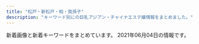 ```yaml
---
title: "松戸・新松戸・柏・我孫子"
description: "キーワード別にの巨乳アジアン・チャイナエステ嬢情報をまとめました。"
---
```


新着画像と新着キーワードをまとめています。
2021年06月04日の情報です。

<DmmAffiliateIns />
<KeywordTable
  shops={
    [
    {
        "keywords": {},
        "url": "http://yukinohana.iest.jp/",
        "img_links": [
            "http://yukinohana.iest.jp/images/demo/slider/images/slide1.png",
            "http://yukinohana.iest.jp/images/massage/massage_01a.jpg",
            "http://yukinohana.iest.jp/images/massage/massage_02b.jpg",
            "http://yukinohana.iest.jp/images/massage/massage_03a.jpg",
            "http://yukinohana.iest.jp/images/staff_image/staff_04a.jpg",
            "http://yukinohana.iest.jp/images/top/top_04.jpg",
            "http://yukinohana.iest.jp/images/home/index_11.jpg",
            "http://yukinohana.iest.jp/images/demo/slider/images/slide3.png",
            "http://yukinohana.iest.jp/images/massage/massage_la.jpg",
            "http://yukinohana.iest.jp/images/staff/staff_top.png",
            "http://yukinohana.iest.jp/images/massage/massage_04b.jpg",
            "http://yukinohana.iest.jp/images/staff_image/staff_06a.jpg",
            "http://yukinohana.iest.jp/images/staff_image/staff_03a.jpg",
            "http://yukinohana.iest.jp/images/top/top_05.jpg",
            "http://yukinohana.iest.jp/images/top/top_03.jpg",
            "http://yukinohana.iest.jp/images/home/top.jpg",
            "http://yukinohana.iest.jp/images/massage/massage_01b.jpg",
            "http://yukinohana.iest.jp/images/top/top_06.jpg",
            "http://yukinohana.iest.jp/images/massage/massage_04a.jpg",
            "http://yukinohana.iest.jp/images/home/index_13.jpg",
            "http://yukinohana.iest.jp/images/top/top_02.jpg",
            "http://yukinohana.iest.jp/images/staff_image/staff_05a.jpg",
            "http://yukinohana.iest.jp/images/massage/massage_02a.jpg",
            "http://yukinohana.iest.jp/images/home/index_tel.jpg",
            "http://yukinohana.iest.jp/images/staff_one/staff_ba.png",
            "http://yukinohana.iest.jp/images/index_page_top.png",
            "http://yukinohana.iest.jp/images/top/top_08.png",
            "http://yukinohana.iest.jp/images/staff_image/staff_02a.jpg",
            "http://yukinohana.iest.jp/images/demo/slider/images/slide2.png",
            "http://yukinohana.iest.jp/images/top/top_01.jpg",
            "http://yukinohana.iest.jp/images/massage/massage_03b.jpg"
        ],
        "name": "\u96ea\u306e\u83ef",
        "station": "\u6d41\u5c71\u304a\u304a\u305f\u304b\u306e\u68ee\u99c5\u897f\u53e3"
    },
    {
        "keywords": {
            "D": 4,
            "87": 3,
            "E": 6,
            "86": 9
        },
        "url": "http://massage-est.tokyo/",
        "name": "\u604b\u6708",
        "img_links": [
            "http://massage-est.tokyo/images/cg03.jpg",
            "http://massage-est.tokyo/images/staff_s.png",
            "http://massage-est.tokyo/images/top.png",
            "http://massage-est.tokyo/images/cg04.jpg",
            "http://massage-est.tokyo/images/news.png",
            "http://massage-est.tokyo/images/cg02.jpg",
            "http://massage-est.tokyo/images/cg01.jpg",
            "http://massage-est.tokyo/images/evetop.png"
        ],
        "station": "JR\u65b0\u677e\u6238\u99c5"
    },
    {
        "name": "\u85e4\u306e\u82b1",
        "url": "http://hujinohana.este88.com/",
        "keywords": {},
        "img_links": [
            "http://hujinohana.este88.com/img/r05.jpg",
            "http://hujinohana.este88.com/gals/yuki1.jpg",
            "http://hujinohana.este88.com/img/r03.jpg",
            "http://hujinohana.este88.com/images/qr.jpg",
            "http://hujinohana.este88.com/gals/eri1.jpg",
            "http://hujinohana.este88.com/images/mens-esthe2.png",
            "http://hujinohana.este88.com/gals/yuri1.jpg",
            "http://hujinohana.este88.com/images/info.png",
            "http://hujinohana.este88.com/images/kp1.png",
            "http://hujinohana.este88.com/gals/yuyu1.jpg",
            "http://hujinohana.este88.com/img/r04.jpg",
            "http://hujinohana.este88.com/gals/risa1.jpg",
            "http://hujinohana.este88.com/img/r02.jpg",
            "http://hujinohana.este88.com/img/r01.jpg",
            "http://hujinohana.este88.com/images/kp2.png",
            "http://hujinohana.este88.com/images/kp3.png",
            "http://hujinohana.este88.com/gals/emiri1.jpg",
            "http://hujinohana.este88.com/gals/yuka1.jpg",
            "http://hujinohana.este88.com/gals/coco1.jpg"
        ],
        "station": "JR\u65b0\u677e\u6238\u99c5"
    },
    {
        "name": "\u98a8\u697d\u91cc",
        "img_links": [
            "http://www.f-relax.info/images/r03.jpg",
            "http://www.f-relax.info/images/index_10.jpg",
            "http://www.f-relax.info/images/03.jpg",
            "http://www.f-relax.info/images/upload/thumb/22a60a64e55c8ac5.jpg",
            "http://www.f-relax.info/s/images/icon_top.png",
            "http://www.f-relax.info/images/index_11.jpg",
            "http://www.f-relax.info/images/staff_15.jpg",
            "http://www.f-relax.info/images/index_15.jpg",
            "http://www.f-relax.info/images/upload/d7f4cbf6691ac12e.jpg",
            "http://www.f-relax.info/images/r04.jpg",
            "http://www.f-relax.info/images/index_19.jpg",
            "http://www.f-relax.info/images/upload/thumb/06d312c8ef897f57.jpg",
            "http://www.f-relax.info/images/upload/thumb/7671fb5373806ec5.jpg",
            "http://www.f-relax.info/images/04.jpg",
            "http://www.f-relax.info/s/images/icon_topics.png",
            "http://www.f-relax.info/images/upload/169794904bc8bb96.jpg",
            "http://www.f-relax.info/images/index_13.jpg",
            "http://www.f-relax.info/images/upload/thumb/fe8ffcda2a9e6d0c.jpg",
            "http://www.f-relax.info/images/index_04.jpg",
            "http://www.f-relax.info/images/info_15.jpg",
            "http://www.f-relax.info/images/upload/thumb/b9878b9ef72df6a4.jpg",
            "http://www.f-relax.info/images/upload/thumb/e03f2f3e70db9765.jpg",
            "http://www.f-relax.info/s/images/icon_info.png",
            "http://www.f-relax.info/girl/09.jpg",
            "http://www.f-relax.info/images/upload/thumb/5a2e6e19462584a5.jpg",
            "http://www.f-relax.info/images/upload/thumb/b35205931d430e00.jpg",
            "http://www.f-relax.info/images/index_09.jpg",
            "http://www.f-relax.info/images/icon_covergirl.png",
            "http://www.f-relax.info/images/upload/thumb/74cead40c075ac87.jpg",
            "http://www.f-relax.info/s/images/icon_staff.png",
            "http://www.f-relax.info/images/upload/thumb/261451228020b8ac.jpg",
            "http://www.f-relax.info/images/02.jpg",
            "http://www.f-relax.info/images/upload/thumb/169794904bc8bb96.jpg",
            "http://www.f-relax.info/images/index_18.jpg",
            "http://www.f-relax.info/images/upload/thumb/50efc8d98a88b6e4.jpg",
            "http://www.f-relax.info/images/upload/e03f2f3e70db9765.jpg",
            "http://www.f-relax.info/images/upload/thumb/b2fbaab04713ae61.jpg",
            "http://www.f-relax.info/images/index_07.jpg",
            "http://www.f-relax.info/images/upload/thumb/e14b15ba5dcba53e.jpg",
            "http://www.f-relax.info/images/rec_15.jpg",
            "http://www.f-relax.info/images/upload/thumb/b2788b7186dc01bc.jpg",
            "http://www.f-relax.info/images/index_05.jpg",
            "http://www.f-relax.info/images/upload/f3d7b39c6d7abb73.jpg",
            "http://www.f-relax.info/images/upload/thumb/8cf46674946522a3.jpg",
            "http://www.f-relax.info/images/upload/74cead40c075ac87.jpg",
            "http://www.f-relax.info/images/line.jpg",
            "http://www.f-relax.info/images/icon_info.png",
            "http://www.f-relax.info/images/icon_top.png",
            "http://www.f-relax.info/images/index_01.jpg",
            "http://www.f-relax.info/images/upload/thumb/ea6361498f69fd6d.jpg",
            "http://www.f-relax.info/images/upload/thumb/6dfdb0bfcfd9c1f5.jpg",
            "http://www.f-relax.info/images/upload/thumb/cc99e33471ca4497.jpg",
            "http://www.f-relax.info/images/upload/7671fb5373806ec5.jpg",
            "http://www.f-relax.info/images/index_06.jpg",
            "http://www.f-relax.info/images/index_02.jpg",
            "http://www.f-relax.info/images/upload/5a2e6e19462584a5.jpg",
            "http://www.f-relax.info/images/upload/9e5569f2e80ca2f1.jpg",
            "http://www.f-relax.info/images/upload/thumb/b4a26ca05246874e.jpg",
            "http://www.f-relax.info/images/icon_tel.png",
            "http://www.f-relax.info/images/upload/thumb/9e5569f2e80ca2f1.jpg",
            "http://www.f-relax.info/images/icon_topics.png",
            "http://www.f-relax.info/images/acc_01.jpg",
            "http://www.f-relax.info/images/r02.jpg",
            "http://www.f-relax.info/images/upload/thumb/f3d7b39c6d7abb73.jpg",
            "http://www.f-relax.info/images/upload/261451228020b8ac.jpg",
            "http://www.f-relax.info/girl/01.jpg",
            "http://www.f-relax.info/images/index_08.jpg",
            "http://www.f-relax.info/images/upload/thumb/348a80b9eaf5af17.jpg",
            "http://www.f-relax.info/images/upload/b2788b7186dc01bc.jpg",
            "http://www.f-relax.info/s/images/icon_tel.png",
            "http://www.f-relax.info/images/index_03.jpg",
            "http://www.f-relax.info/images/icon_staff.png",
            "http://www.f-relax.info/images/upload/thumb/2c3e8d2ff71e3e7d.jpg",
            "http://www.f-relax.info/images/upload/thumb/e453e3ea4fb35a5d.jpg",
            "http://www.f-relax.info/images/upload/thumb/bcd6f84a5b94eef3.jpg",
            "http://www.f-relax.info/images/upload/ea6361498f69fd6d.jpg",
            "http://www.f-relax.info/images/01.jpg",
            "http://www.f-relax.info/images/upload/thumb/d7f4cbf6691ac12e.jpg",
            "http://www.f-relax.info/images/r01.jpg",
            "http://www.f-relax.info/images/upload/cc99e33471ca4497.jpg",
            "http://www.f-relax.info/images/index_14.jpg",
            "http://www.f-relax.info/images/rec.jpg"
        ],
        "url": "http://www.f-relax.info/",
        "keywords": {
            "89": 8,
            "85": 12,
            "88": 2,
            "C": 12,
            "D": 10,
            "\u80f8": 1,
            "83": 2,
            "\u4e73": 1,
            "E": 3
        },
        "station": "JR\u65b0\u677e\u6238\u99c5"
    },
    {
        "keywords": {},
        "img_links": [
            "http://www.relax-kaede.com/s/img/fdc_phoneIcon0_alpha.png",
            "http://www.relax-kaede.com/upFu8/31355/official/officialConf/job/img/subTitleArrow.png",
            "http://www.relax-kaede.com/mobileImg/31355/item/1593000/12811391_500_0.jpg",
            "http://www.relax-kaede.com/mobileImg/31355/item/1593000/front_75_0.jpg",
            "http://www.relax-kaede.com/optImg/31355/item/1587008/13478909_300_400.jpg",
            "http://www.relax-kaede.com/optImg/31355/item/1559927/12153969_51_68.jpg",
            "http://www.relax-kaede.com/optImg/31355/item/1521805/front_180_240.jpg",
            "http://www.relax-kaede.com/optImg/31355/item/1555355/12811432_300_400.jpg",
            "http://www.relax-kaede.com/upFu8/31355/official/officialConf/item/img/managerCommentTitle.jpg",
            "http://www.relax-kaede.com/optImg/31355/item/1611890/13674007_51_68.jpg",
            "http://www.relax-kaede.com/optImg/31355/item/1621237/front_180_240.jpg",
            "http://www.relax-kaede.com/optImg/31355/item/1601793/front_240_0.jpg",
            "http://www.relax-kaede.com/optImg/31355/item/1626970/front_180_240.jpg",
            "http://www.relax-kaede.com/s/img/fdc_listArrowImage0_alpha.png",
            "http://www.relax-kaede.com/upFu8/31355/official/officialConf/access/img/subTitleArrow.png",
            "http://www.relax-kaede.com/optImg/31355/item/1601793/13624088_300_400.jpg",
            "http://www.relax-kaede.com/optImg/31355/item/1521805/12476628_51_68.jpg",
            "http://www.relax-kaede.com/mobileImg/31355/item/1555355/12811432_500_0.jpg",
            "http://www.relax-kaede.com/upFu8/31355/official/officialConf/parts/imgMenu/itemList.png",
            "http://www.relax-kaede.com/mobileImg/31355/item/1559927/front_75_0.jpg",
            "http://www.relax-kaede.com/mobileImg/31355/item/1621237/front_75_0.jpg",
            "http://www.relax-kaede.com/upFu8/31355/official/officialConf/itemlist/img/todayIconImage.png",
            "http://www.relax-kaede.com/upFu8/31355/officialFreecontents/82064/smartPhoneBanner.jpg",
            "http://www.relax-kaede.com/optImg/31355/item/1601793/front_180_240.jpg",
            "http://www.relax-kaede.com/upFu8/31355/official/officialConf/partssmartphone/img/smartPhoneSliderImg1.jpg",
            "http://www.relax-kaede.com/upFu8/31355/official/officialConf/parts/imgMenu/main.png",
            "http://www.relax-kaede.com/optImg/31355/item/1587008/front_240_0.jpg",
            "http://www.relax-kaede.com/optImg/31355/item/1559927/12153969_300_400.jpg",
            "http://www.relax-kaede.com/optImg/31355/item/1626970/front_240_0.jpg",
            "http://www.relax-kaede.com/optImg/31355/item/1634959/13624067_51_68.jpg",
            "http://www.relax-kaede.com/optImg/31355/item/1587008/13478909_51_68.jpg",
            "http://www.relax-kaede.com/optImg/31355/item/1634959/front_240_0.jpg",
            "http://www.relax-kaede.com/upFu8/31355/official/officialConf/logomobile/img/headerLogo.jpg",
            "http://www.relax-kaede.com/upFu8/31355/official/officialConf/parts/imgMenu/rateHover.png",
            "http://www.relax-kaede.com/upFu8/31355/official/officialConf/parts/img/newsListTitleIcon.png",
            "http://www.relax-kaede.com/upFu8/31355/official/officialConf/parts/imgMenu/jobHover.png",
            "http://www.relax-kaede.com/optImg/31355/item/1521805/12476628_300_400.jpg",
            "http://www.relax-kaede.com/s/img/telToIcon_alpha.png",
            "http://www.relax-kaede.com/mobileImg/31355/item/1555355/front_75_0.jpg",
            "http://www.relax-kaede.com/upFu8/31355/official/officialConf/item/img/photoMailDiaryListTitle.jpg",
            "http://www.relax-kaede.com/mobileImg/31355/item/1611890/front_75_0.jpg",
            "http://www.relax-kaede.com/img/parts/subTitleArrow_alpha.png",
            "http://www.relax-kaede.com/optImg/31355/item/1621237/13478899_280_373.jpg",
            "http://www.relax-kaede.com/mobileImg/31355/item/1587008/front_75_0.jpg",
            "http://www.relax-kaede.com/optImg/31355/item/1593000/12811391_280_373.jpg",
            "http://www.relax-kaede.com/optImg/31355/item/1593000/12811391_300_400.jpg",
            "http://www.relax-kaede.com/upFu8/31355/official/officialConf/partssmartphone/img/smartPhoneSliderImg5.jpg",
            "http://www.relax-kaede.com/optImg/31355/item/1549190/11991814_300_400.jpg",
            "http://www.relax-kaede.com/upFu8/31355/official/officialConf/logo/img/headerLogo.png",
            "http://www.relax-kaede.com/mobileImg/31355/item/1549190/front_75_0.jpg",
            "https://www.relax-kaede.com/mobileImg/31355/item/1559927/12153969_120_160.jpg",
            "http://www.relax-kaede.com/optImg/31355/item/1555355/front_180_240.jpg",
            "http://www.relax-kaede.com/optImg/31355/item/1555355/12811432_280_373.jpg",
            "http://www.relax-kaede.com/mobileImg/31355/item/1634959/front_75_0.jpg",
            "http://www.relax-kaede.com/optImg/31355/item/1555355/12811432_51_68.jpg",
            "http://www.relax-kaede.com/optImg/31355/item/1611890/13674007_300_400.jpg",
            "http://www.relax-kaede.com/mobileImg/31355/item/1559927/12153969_120_160.jpg",
            "http://www.relax-kaede.com/optImg/31355/item/1549190/11991814_280_373.jpg",
            "http://www.relax-kaede.com/optImg/31355/item/1559927/front_240_0.jpg",
            "http://www.relax-kaede.com/optImg/31355/item/1593000/12811391_51_68.jpg",
            "http://www.relax-kaede.com/upFu8/31355/official/officialConf/item/img/todayIconImage.png",
            "http://www.relax-kaede.com/optImg/31355/item/1549190/front_240_0.jpg",
            "http://www.relax-kaede.com/upFu8/31355/official/officialConf/parts/img/pcSliderImg1.jpg",
            "http://www.relax-kaede.com/upFu8/31355/official/officialConf/parts/imgMenu/job.png",
            "http://www.relax-kaede.com/optImg/31355/item/1601793/13624088_51_68.jpg",
            "http://www.relax-kaede.com/optImg/31355/item/1611890/front_240_0.jpg",
            "http://www.relax-kaede.com/mobileImg/31355/item/1601793/front_75_0.jpg",
            "http://www.relax-kaede.com/optImg/31355/item/1621237/front_240_0.jpg",
            "http://www.relax-kaede.com/optImg/31355/item/1587008/13478909_280_373.jpg",
            "http://www.relax-kaede.com/optImg/31355/item/1549190/front_180_240.jpg",
            "http://www.relax-kaede.com/upFu8/31355/official/officialConf/parts/img/pcSliderImg5.jpg",
            "http://www.relax-kaede.com/optImg/31355/item/1634959/front_180_240.jpg",
            "http://www.relax-kaede.com/upFu8/31355/officialFreecontents/82458/otoiawasekotira.jpg",
            "http://www.relax-kaede.com/mobileImg/31355/item/1559927/12153969_200_200.jpg",
            "https://www.relax-kaede.com/upFu8/31355/official/officialConf/logomobile/img/headerLogo.jpg",
            "http://www.relax-kaede.com/upFu8/31355/official/officialConf/parts/imgMenu/itemListHover.png",
            "http://www.relax-kaede.com/optImg/31355/item/1521805/front_240_0.jpg",
            "http://www.relax-kaede.com/optImg/31355/item/1626970/13531514_51_68.jpg",
            "http://www.relax-kaede.com/upFu8/31355/official/officialConf/logosmartphone/img/headerLogo.png",
            "http://www.relax-kaede.com/upFu8/31355/official/officialConf/parts/imgMenu/rate.png",
            "http://www.relax-kaede.com/mobileImg/31355/item/1587008/13478909_500_0.jpg",
            "http://www.relax-kaede.com/optImg/31355/item/1626970/13531514_300_400.jpg",
            "http://www.relax-kaede.com/upFu8/31355/officialFreecontents/82058/topBanner2.jpg",
            "http://www.relax-kaede.com/mobileImg/31355/item/1621237/13478899_500_0.jpg",
            "http://www.relax-kaede.com/optImg/31355/item/1555355/front_240_0.jpg",
            "http://www.relax-kaede.com/optImg/31355/item/1587008/front_180_240.jpg",
            "http://www.relax-kaede.com/optImg/31355/item/1611890/front_180_240.jpg",
            "http://www.relax-kaede.com/mobileImg/31355/item/1549190/front_162_0.jpg",
            "http://www.relax-kaede.com/upFu8/31355/officialFreecontents/82068/mobileBanner.jpg",
            "http://www.relax-kaede.com/mobileImg/31355/item/1555355/front_162_0.jpg",
            "http://www.relax-kaede.com/upFu8/31355/official/officialConf/parts/imgMenu/mainHover.png",
            "http://www.relax-kaede.com/upFu8/31355/officialFreecontents/84162/img_newsListBgTop.jpg",
            "http://www.relax-kaede.com/mobileImg/31355/item/1521805/front_75_0.jpg",
            "http://www.relax-kaede.com/mobileImg/31355/item/1593000/front_162_0.jpg",
            "http://www.relax-kaede.com/optImg/31355/item/1559927/front_180_240.jpg",
            "http://www.relax-kaede.com/optImg/31355/item/1621237/13478899_51_68.jpg",
            "http://www.relax-kaede.com/optImg/31355/item/1621237/13478899_300_400.jpg",
            "http://www.relax-kaede.com/optImg/31355/shopEvent/99836_0_0.jpg",
            "http://www.relax-kaede.com/upFu8/31355/officialFreecontents/82071/jobBanner2.jpg",
            "http://www.relax-kaede.com/mobileImg/31355/item/1549190/11991814_500_0.jpg",
            "http://www.relax-kaede.com/upFu8/31355/officialFreecontents/82059/bgTop.png",
            "http://www.relax-kaede.com/optImg/31355/item/1549190/11991814_51_68.jpg",
            "http://www.relax-kaede.com/optImg/31355/item/1593000/front_240_0.jpg",
            "http://www.relax-kaede.com/upFu8/31355/official/officialConf/item/img/itemCommentTitle.jpg",
            "http://www.relax-kaede.com/optImg/31355/item/1593000/front_180_240.jpg",
            "http://www.relax-kaede.com/s/img/fdc_displayArrowUp0_alpha.png",
            "http://www.relax-kaede.com/optImg/31355/news/33719311_0_0.jpg",
            "http://www.relax-kaede.com/optImg/31355/item/1634959/13624067_300_400.jpg"
        ],
        "station": "JR\u677e\u6238\u99c5\u897f\u53e3",
        "name": "\u6953\uff5e\u304b\u3048\u3067\uff5e",
        "url": "http://www.relax-kaede.com/"
    },
    {
        "name": "Pinky",
        "img_links": [
            "http://pinky.ests.jp/photos/sites/41/2020/01/2020012717085182.jpg",
            "http://pinky.ests.jp/photos/sites/41/2020/03/2020032718060170.jpg",
            "http://pinky.ests.jp/images/pick.jpg",
            "http://pinky.ests.jp/photos/sites/41/2021/05/2021051218305839.jpg",
            "http://pinky.ests.jp/photos/sites/41/2018/09/201809050707425.jpg",
            "http://pinky.ests.jp/photos/sites/41/2018/05/2018052407323023.jpg",
            "http://pinky.ests.jp/photos/sites/41/2016/12/staff14.jpg",
            "http://pinky.ests.jp/photos/sites/41/2019/08/2019080916421967.jpg",
            "http://pinky.ests.jp/photos/sites/41/2018/04/2018041109544793.jpg",
            "http://pinky.ests.jp/photos/sites/41/2020/03/202003311902414.jpg",
            "http://pinky.ests.jp/photos/sites/41/2016/12/staff13.jpg",
            "http://pinky.ests.jp/images/top.png",
            "http://pinky.ests.jp/images/news.jpg",
            "http://pinky.ests.jp/photos/sites/41/2018/02/2018021206014711.jpg",
            "http://pinky.ests.jp/images/room1.jpg",
            "http://pinky.ests.jp/images/room4.jpg",
            "http://pinky.ests.jp/images/room3.jpg",
            "http://pinky.ests.jp/photos/sites/41/2021/05/2021051218305839-600x800.jpg",
            "http://pinky.ests.jp/photos/sites/41/2017/10/2017102104274221.jpeg",
            "http://pinky.ests.jp/images/girl-z2.jpg",
            "http://pinky.ests.jp/images/girl-z1.jpg",
            "http://pinky.ests.jp/photos/sites/41/2020/07/2020070113444471.jpg",
            "http://pinky.ests.jp/images/s_link.png",
            "http://pinky.ests.jp/photos/sites/41/2018/02/2018021903035949.jpg",
            "http://pinky.ests.jp/photos/sites/41/2018/07/2018070904501423.jpg",
            "http://pinky.ests.jp/photos/sites/41/2017/10/2017100310324927.jpg",
            "http://pinky.ests.jp/photos/sites/41/2020/01/2020011013071324.jpg",
            "http://pinky.ests.jp/photos/sites/41/2020/01/2020012318124421.jpg",
            "http://pinky.ests.jp/photos/sites/41/2017/03/2.jpg",
            "http://pinky.ests.jp/photos/sites/41/2020/08/2020080710524457.jpg",
            "http://pinky.ests.jp/images/staff0.jpg",
            "http://pinky.ests.jp/photos/sites/41/2018/02/2018021404565599.jpg",
            "http://pinky.ests.jp/photos/sites/41/2018/05/2018050207171151.jpg",
            "http://pinky.ests.jp/photos/sites/41/2019/01/2019011416495971.jpg",
            "http://pinky.ests.jp/photos/sites/41/2017/09/2017091609572086.jpg",
            "http://pinky.ests.jp/images/mobile.jpg",
            "http://pinky.ests.jp/photos/sites/41/2018/07/2018070506262885.jpg",
            "http://pinky.ests.jp/photos/sites/41/2020/12/2020122317221995.jpg",
            "http://pinky.ests.jp/photos/sites/41/2018/05/2018051009221193.jpg",
            "http://pinky.ests.jp/photos/sites/41/2018/02/2018021503571459.jpg",
            "http://pinky.ests.jp/images/room2.jpg",
            "http://pinky.ests.jp/photos/sites/41/2021/02/2021020214092749.jpg",
            "http://pinky.ests.jp/photos/sites/41/2017/07/01.jpg",
            "http://pinky.ests.jp/images/s_staff.png",
            "http://pinky.ests.jp/photos/sites/41/2019/03/2019032615535586.jpg",
            "http://pinky.ests.jp/photos/sites/41/2019/01/2019012814280336.jpg",
            "http://pinky.ests.jp/photos/sites/41/2017/10/2017100310321223.jpg",
            "http://pinky.ests.jp/photos/sites/41/2021/01/2021010819010483.jpg",
            "http://pinky.ests.jp/photos/sites/41/2018/06/2018061105211179.jpg",
            "http://pinky.ests.jp/photos/sites/41/2017/11/2017111705455167.jpg",
            "http://pinky.ests.jp/photos/sites/41/2019/08/2019082212000482.jpg",
            "http://pinky.ests.jp/photos/sites/41/2020/07/2020073117282581.jpg",
            "http://pinky.ests.jp/photos/sites/41/2019/08/2019082212025765.jpg",
            "http://pinky.ests.jp/photos/sites/41/2020/01/2020011612505779.jpg",
            "http://pinky.ests.jp/photos/sites/41/2018/02/2018022305081948.jpg",
            "http://pinky.ests.jp/photos/sites/41/2018/05/2018052106183295.jpg",
            "http://pinky.ests.jp/photos/sites/41/2019/05/2019050315541711.jpg",
            "http://pinky.ests.jp/photos/sites/41/2018/12/2018122816184851.jpg",
            "http://pinky.ests.jp/photos/sites/41/2019/04/201904271525014.jpg"
        ],
        "url": "http://pinky.ests.jp/",
        "keywords": {
            "D": 17,
            "85": 11,
            "82": 1,
            "C": 54,
            "83": 5,
            "86": 7,
            "E": 1,
            "87": 4,
            "84": 1
        },
        "station": "JR\u677e\u6238\u99c5\u6771\u53e3"
    },
    {
        "url": "http://aicomon.xyz/",
        "img_links": [
            "http://aicomon.xyz/uploads/210405/1-2104051H21N45.jpg",
            "http://aicomon.xyz/uploads/allimg/210222/1-2102221K144L3.png",
            "http://aicomon.xyz/uploads/210405/1-2104051H4034V.jpg",
            "http://aicomon.xyz/uploads/210405/1-2104051H30X20.jpg"
        ],
        "station": "\u5357\u6d41\u5c71\u99c5A2\u51fa\u53e3",
        "keywords": {
            "\u4e73": 1,
            "86": 2,
            "88": 1,
            "D": 3
        },
        "name": "Jessica"
    },
    {
        "img_links": [
            "http://angelalove.este88.com/images/s_staff.png",
            "http://angelalove.este88.com/gals/rina1.jpg",
            "http://angelalove.este88.com/gals/nami2.jpg",
            "http://angelalove.este88.com/images/info3.jpg",
            "http://angelalove.este88.com/images/s_news.png",
            "http://angelalove.este88.com/gals/saki1.jpg",
            "http://angelalove.este88.com/gals/hime.jpg",
            "http://angelalove.este88.com/gals/sayuri1.jpg",
            "http://angelalove.este88.com/images/info.png",
            "http://angelalove.este88.com/gals/koko1.jpg",
            "http://angelalove.este88.com/gals/koko2.jpg",
            "http://angelalove.este88.com/images/top01.jpg",
            "http://angelalove.este88.com/gals/yuna1.jpg",
            "http://angelalove.este88.com/gals/koko3.jpg",
            "http://angelalove.este88.com/images/info1.jpg",
            "http://angelalove.este88.com/gals/nami1.jpg",
            "http://angelalove.este88.com/images/info5.jpg",
            "http://angelalove.este88.com/images/topinfo.jpg",
            "http://angelalove.este88.com/images/info2.jpg",
            "http://angelalove.este88.com/gals/hina1.jpg",
            "http://angelalove.este88.com/gals/kaori1.jpg",
            "http://angelalove.este88.com/images/top02.jpg"
        ],
        "station": "JR\u67cf\u99c5\u6771\u53e3",
        "keywords": {},
        "url": "http://angelalove.este88.com/",
        "name": "\u30c1\u30e3\u30fc\u30df\u30f3\u30b0\u30b9\u30da\u30fc\u30b9"
    },
    {
        "url": "http://sweety-est.xyz/",
        "name": "\u30cb\u30e3\u30f3\u30cb\u30e3\u30f3",
        "keywords": {
            "86": 20,
            "D": 2
        },
        "station": "JR\u6211\u5b6b\u5b50\u99c5\u5317\u53e3",
        "img_links": [
            "http://sweety-est.xyz/images/ri.jpg",
            "http://sweety-est.xyz/images/cg12.jpg",
            "http://sweety-est.xyz/images/cg01.jpg",
            "http://sweety-est.xyz/images/cg06.jpg",
            "http://sweety-est.xyz/images/now-printing.jpg",
            "http://sweety-est.xyz/images/cg08.jpg",
            "http://sweety-est.xyz/images/mi.jpg",
            "http://sweety-est.xyz/images/cg02.jpg",
            "http://sweety-est.xyz/images/20040.jpg",
            "http://sweety-est.xyz/images/cg03.jpg",
            "http://sweety-est.xyz/images/cg05.jpg",
            "http://sweety-est.xyz/images/cg14.jpg",
            "http://sweety-est.xyz/images/cg10.jpg",
            "http://sweety-est.xyz/images/cg11.jpg",
            "http://sweety-est.xyz/images/cg07.jpg",
            "http://sweety-est.xyz/images/8831.jpg"
        ]
    },
    {
        "img_links": [],
        "keywords": {},
        "url": "https://heartpeace-mabashi.business.site/",
        "name": "heart Peace \u99ac\u6a4b",
        "station": "JR\u99ac\u6a4b\u99c5\u897f\u53e3"
    },
    {
        "img_links": [
            "http://www.b-mermaid.work/images/5.jpg",
            "http://www.b-mermaid.work/img/uta1.png",
            "http://www.b-mermaid.work/img/nina1.png",
            "http://www.b-mermaid.work/images/tr.jpg",
            "http://www.b-mermaid.work/images/int2.jpg",
            "http://www.b-mermaid.work/images/staff_t.jpg",
            "http://www.b-mermaid.work/staff/ritu.jpg",
            "http://www.b-mermaid.work/images/menu/top.png",
            "http://www.b-mermaid.work/images/interior_t.jpg",
            "http://www.b-mermaid.work/images/tgirl.jpg",
            "http://www.b-mermaid.work/images/3.jpg",
            "http://www.b-mermaid.work/staff/hana.jpg",
            "http://www.b-mermaid.work/images/sys.jpg",
            "http://www.b-mermaid.work/img/serina1.png",
            "http://www.b-mermaid.work/images/2.jpg",
            "http://www.b-mermaid.work/images/4.jpg",
            "http://www.b-mermaid.work/img/nana1.png",
            "http://www.b-mermaid.work/images/menu/interior.png",
            "http://www.b-mermaid.work/images/menu/staff.png",
            "http://www.b-mermaid.work/images/1.jpg",
            "http://www.b-mermaid.work/img/hana1.png",
            "http://www.b-mermaid.work/staff/uta.jpg",
            "http://www.b-mermaid.work/staff/nana.jpg",
            "http://www.b-mermaid.work/staff/nina.jpg",
            "http://www.b-mermaid.work/images/6.jpg",
            "http://www.b-mermaid.work/images/int1.jpg",
            "http://www.b-mermaid.work/staff/serina.jpg",
            "http://www.b-mermaid.work/images/news.jpg",
            "http://www.b-mermaid.work/img/ritu1.png",
            "http://www.b-mermaid.work/images/head.jpg"
        ],
        "station": "JR\u67cf\u99c5\u5357\u53e3",
        "name": "\u30d0\u30d6\u30eb\u30de\u30fc\u30e1\u30a4\u30c9",
        "keywords": {},
        "url": "http://www.b-mermaid.work/"
    },
    {
        "name": "\u512a\u82d1",
        "img_links": [
            "http://yuen.est-u.com/images/index_08.png",
            "http://yuen.est-u.com/images/index_05.png",
            "http://yuen.est-u.com/images/staff_08.png",
            "http://yuen.est-u.com/images/index_06.png",
            "http://yuen.est-u.com/images/index_12.png",
            "http://yuen.est-u.com/images/pick_08.png",
            "http://yuen.est-u.com/images/index_04.png",
            "http://yuen.est-u.com/images/index_10.png"
        ],
        "keywords": {},
        "station": "\u516b\u67f1\u99c5\u5357\u53e3",
        "url": "http://yuen.est-u.com/"
    },
    {
        "station": "JR\u677e\u6238\u99c5\u897f\u53e3",
        "name": "\u677e\u6238\u697d\u5712",
        "keywords": {},
        "img_links": [
            "https://www.p-garden.work/img/miki1.jpg",
            "https://www.p-garden.work/images/int1.png",
            "https://www.p-garden.work/img/hana1.jpg",
            "https://www.p-garden.work/img/nao1.jpg",
            "https://www.p-garden.work/img/rei1.jpg",
            "https://www.p-garden.work/staff/miyu.jpg",
            "https://www.p-garden.work/img/mimi1.jpg",
            "https://www.p-garden.work/staff/nene.jpg",
            "https://www.p-garden.work/staff/aki.jpg",
            "https://www.p-garden.work/img/miyu1.jpg",
            "https://www.p-garden.work/images/b2.jpg",
            "https://www.p-garden.work/images/interior_t.jpg",
            "https://www.p-garden.work/images/news.png",
            "https://www.p-garden.work/staff/nao.jpg",
            "https://www.p-garden.work/images/head.jpg",
            "https://www.p-garden.work/staff/yuki.jpg",
            "https://www.p-garden.work/img/yuki1.jpg",
            "https://www.p-garden.work/img/mika1.jpg",
            "https://www.p-garden.work/images/rec1.jpg",
            "https://www.p-garden.work/staff/rena.jpg",
            "https://www.p-garden.work/images/sys4.jpg",
            "https://www.p-garden.work/staff/hana.jpg",
            "https://www.p-garden.work/img/nene1.jpg",
            "https://www.p-garden.work/images/news_t.jpg",
            "https://www.p-garden.work/img/rena1.jpg",
            "https://www.p-garden.work/staff/mimi.jpg",
            "https://www.p-garden.work/images/int2.png",
            "https://www.p-garden.work/images/b1.jpg",
            "https://www.p-garden.work/img/aki1.jpg",
            "https://www.p-garden.work/images/rec2.jpg",
            "https://www.p-garden.work/images/staff_t.jpg",
            "https://www.p-garden.work/images/sys2.jpg",
            "https://www.p-garden.work/images/sys3.jpg",
            "https://www.p-garden.work/staff/mika.jpg",
            "https://www.p-garden.work/staff/miki.jpg",
            "https://www.p-garden.work/staff/rei.jpg"
        ],
        "url": "https://www.p-garden.work/"
    },
    {
        "name": "\u61a9\u3044\u306e\u5ead\u5712",
        "keywords": {
            "C": 8
        },
        "url": "http://ikoi-teien.info/",
        "img_links": [
            "http://ikoi-teien.info/images/zi_staff.png",
            "http://ikoi-teien.info/images/g1.jpg",
            "http://ikoi-teien.info/images/tisato.jpg",
            "http://ikoi-teien.info/images/mobile.jpg",
            "http://ikoi-teien.info/images/a06.jpg",
            "http://ikoi-teien.info/images/a07.jpg",
            "http://ikoi-teien.info/images/g0.jpg",
            "http://ikoi-teien.info/images/s2.jpg",
            "http://ikoi-teien.info/images/1.jpg",
            "http://ikoi-teien.info/images/a09.jpg",
            "http://ikoi-teien.info/images/top.jpg",
            "http://ikoi-teien.info/images/a10.jpg",
            "http://ikoi-teien.info/images/s1.jpg"
        ],
        "station": "JR\u677e\u6238\u99c5\u6771\u53e3"
    },
    {
        "station": "\u516b\u67f1\u99c5\u5357\u53e3",
        "url": "http://esthe-relax.net/",
        "img_links": [
            "http://esthe-relax.net/images/ttl-information.png",
            "http://esthe-relax.net/images/cg01.jpg",
            "http://esthe-relax.net/images/txt-footer-copyright.png",
            "http://esthe-relax.net/images/acc.jpg",
            "http://esthe-relax.net/images/ttl-pickupt.png",
            "http://esthe-relax.net/images/bnr-campaign01.jpg",
            "http://esthe-relax.net/images/img-link.jpg",
            "http://esthe-relax.net/images/bg-image-consept02.png",
            "http://esthe-relax.net/images/cg05.jpg",
            "http://esthe-relax.net/images/ttl-concept2t.png",
            "http://esthe-relax.net/images/img-therapist.jpg",
            "http://esthe-relax.net/images/ttl-pickup.png",
            "http://esthe-relax.net/images/txt-header-phonet.png",
            "http://esthe-relax.net/images/ttl-qr.png",
            "http://esthe-relax.net/images/img-header-mainvisual01.jpg",
            "http://esthe-relax.net/images/ttl-conceptt.png",
            "http://esthe-relax.net/images/bg-image-consept.png",
            "http://esthe-relax.net/images/qr.jpg",
            "http://esthe-relax.net/images/ttl-qrt.png",
            "http://esthe-relax.net/images/ttl-link.png",
            "http://esthe-relax.net/images/ttl-therapist.png",
            "http://esthe-relax.net/images/ttl-concept2.png",
            "http://esthe-relax.net/images/acc1.jpg",
            "http://esthe-relax.net/images/ttl-qrf.png",
            "http://esthe-relax.net/images/img-linkt.jpg",
            "http://esthe-relax.net/images/cg02.jpg",
            "http://esthe-relax.net/images/cg06.jpg",
            "http://esthe-relax.net/images/ttl-concept.png",
            "http://esthe-relax.net/images/bnr-sp-campaign01.jpg",
            "http://esthe-relax.net/images/img-therapistt.jpg",
            "http://esthe-relax.net/images/txt-header-phone.png",
            "http://esthe-relax.net/images/txt-header-storeinfo.png",
            "http://esthe-relax.net/images/img-header-mainvisual01t.jpg"
        ],
        "name": "Soleil -\u30bd\u30ec\u30a4\u30e6-",
        "keywords": {
            "E": 4,
            "C": 4,
            "D": 8
        }
    },
    {
        "url": "http://sinraku.work/",
        "img_links": [
            "http://sinraku.work/images/5.jpg",
            "http://sinraku.work/images/mobile.jpg",
            "http://sinraku.work/images/sys1.jpg",
            "http://sinraku.work/images/staff_t.jpg",
            "http://sinraku.work/images/tel.jpg",
            "http://sinraku.work/images/head.jpg",
            "http://sinraku.work/img/mimi1.jpg",
            "http://sinraku.work/img/nene1.jpg",
            "http://sinraku.work/images/int1.jpg",
            "http://sinraku.work/img/koko1.jpg",
            "http://sinraku.work/img/sasa1.jpg",
            "http://sinraku.work/images/news.jpg",
            "http://sinraku.work/img/rara1.jpg",
            "http://sinraku.work/images/2.jpg",
            "http://sinraku.work/images/interior_t.jpg",
            "http://sinraku.work/images/int2.jpg",
            "http://sinraku.work/images/1.jpg",
            "http://sinraku.work/images/4.jpg",
            "http://sinraku.work/images/3.jpg",
            "http://sinraku.work/images/ta.jpg"
        ],
        "keywords": {},
        "name": "\u521d\u604b",
        "station": "JR\u5317\u677e\u6238\u99c5\u6771\u53e3"
    },
    {
        "img_links": [],
        "name": "MORE\u30fb\u30e2\u30a2",
        "station": "JR\u67cf\u99c5\u5357\u53e3",
        "keywords": {},
        "url": "http://more.esthe.me/"
    },
    {
        "keywords": {
            "88": 4,
            "D": 24,
            "87": 20,
            "C": 26,
            "85": 2
        },
        "name": "\u307e\u3069\u308d\u307f",
        "url": "http://www.madoromi.iesjp.com/",
        "station": "JR\u6211\u5b6b\u5b50\u99c5\u5357\u53e3",
        "img_links": [
            "http://www.madoromi.iesjp.com/files/002.jpg",
            "http://www.madoromi.iesjp.com/img/pickup.jpg",
            "http://www.madoromi.iesjp.com/img/ttl_info.png",
            "http://www.madoromi.iesjp.com/files/010.jpg",
            "http://www.madoromi.iesjp.com/files/011.jpg",
            "http://www.madoromi.iesjp.com/files/009.jpg",
            "http://www.madoromi.iesjp.com/files/008.jpg",
            "http://www.madoromi.iesjp.com/img/btn_side_mobile.jpg",
            "http://www.madoromi.iesjp.com/files/004.jpg",
            "http://www.madoromi.iesjp.com/img/tel.png",
            "http://www.madoromi.iesjp.com/files/013.jpg",
            "http://www.madoromi.iesjp.com/files/014.jpg",
            "http://www.madoromi.iesjp.com/img/goback.jpg",
            "http://www.madoromi.iesjp.com/img/btn_blog.png",
            "http://www.madoromi.iesjp.com/files/006.jpg",
            "http://www.madoromi.iesjp.com/files/012.jpg",
            "http://www.madoromi.iesjp.com/img/ttl_news.png",
            "http://www.madoromi.iesjp.com/files/007.jpg",
            "http://www.madoromi.iesjp.com/files/005.jpg",
            "http://www.madoromi.iesjp.com/files/003.jpg",
            "http://www.madoromi.iesjp.com/files/001.jpg"
        ]
    },
    {
        "name": "\u30b8\u30e3\u30b9\u30df\u30f3",
        "keywords": {},
        "img_links": [],
        "url": "https://js.uouono.com/",
        "station": "JR\u65b0\u677e\u6238\u99c5\u6771\u53e3"
    },
    {
        "url": "http://hi-msg.com/tomato2/",
        "name": "\u30c8\u30de\u30c8\uff5eTomato",
        "station": "JR\u677e\u6238\u99c5",
        "keywords": {},
        "img_links": []
    },
    {
        "name": "No.1 -\u30ca\u30f3\u30d0\u30fc\u30ef\u30f3-",
        "keywords": {
            "86": 12,
            "84": 2,
            "D": 26,
            "85": 2,
            "83": 4,
            "F": 2,
            "C": 8,
            "88": 2,
            "87": 14
        },
        "station": "\u938c\u30f6\u8c37\u99c5\u6771\u53e3",
        "url": "http://www.no1-massage.xyz/",
        "img_links": [
            "http://www.no1-massage.xyz/files/037-02.jpg",
            "http://www.no1-massage.xyz/files/026-02.jpg",
            "http://www.no1-massage.xyz/images/staff_s.png",
            "http://www.no1-massage.xyz/files/022-02.jpg",
            "http://www.no1-massage.xyz/files/033-02.jpg",
            "http://www.no1-massage.xyz/files/020-02.jpg",
            "http://www.no1-massage.xyz/images/link_s.png",
            "http://www.no1-massage.xyz/files/017-02.jpg",
            "http://www.no1-massage.xyz/files/021.jpg",
            "http://www.no1-massage.xyz/files/035.jpg",
            "http://www.no1-massage.xyz/files/037.jpg",
            "http://www.no1-massage.xyz/images/news.jpg",
            "http://www.no1-massage.xyz/files/017.jpg",
            "http://www.no1-massage.xyz/files/022.jpg",
            "http://www.no1-massage.xyz/files/034-02.jpg",
            "http://www.no1-massage.xyz/files/032-02.jpg",
            "http://www.no1-massage.xyz/files/025-02.jpg",
            "http://www.no1-massage.xyz/files/012-02.jpg",
            "http://www.no1-massage.xyz/files/025.jpg",
            "http://www.no1-massage.xyz/files/026.jpg",
            "http://www.no1-massage.xyz/files/036.jpg",
            "http://www.no1-massage.xyz/files/029-02.jpg",
            "http://www.no1-massage.xyz/files/029.jpg",
            "http://www.no1-massage.xyz/files/034.jpg",
            "http://www.no1-massage.xyz/files/021-02.jpg",
            "http://www.no1-massage.xyz/files/033.jpg",
            "http://www.no1-massage.xyz/files/027.jpg",
            "http://www.no1-massage.xyz/files/030.jpg",
            "http://www.no1-massage.xyz/files/030-02.jpg",
            "http://www.no1-massage.xyz/files/028.jpg",
            "http://www.no1-massage.xyz/files/020.jpg",
            "http://www.no1-massage.xyz/files/012.jpg",
            "http://www.no1-massage.xyz/files/035-02.jpg",
            "http://www.no1-massage.xyz/files/024.jpg",
            "http://www.no1-massage.xyz/files/036-02.jpg",
            "http://www.no1-massage.xyz/images/top.png",
            "http://www.no1-massage.xyz/files/032.jpg",
            "http://www.no1-massage.xyz/files/027-02.jpg",
            "http://www.no1-massage.xyz/files/028-02.jpg",
            "http://www.no1-massage.xyz/files/024-02.jpg"
        ]
    },
    {
        "url": "http://aozora.iest.jp/",
        "keywords": {
            "85": 9,
            "87": 3,
            "86": 3
        },
        "img_links": [
            "http://aozora.iest.jp/layer/images/top/top_03.jpg",
            "http://aozora.iest.jp/images/wenzi-staff.png",
            "http://aozora.iest.jp/images/ser1.jpg",
            "http://aozora.iest.jp/images/s_info.png",
            "http://aozora.iest.jp/layer/images/top/top_05.jpg",
            "http://aozora.iest.jp/images/staff_011.jpg",
            "http://aozora.iest.jp/images/staff_03.jpg",
            "http://aozora.iest.jp/layer/images/top/top_04.jpg",
            "http://aozora.iest.jp/images/ser4.jpg",
            "http://aozora.iest.jp/images/staff_07.jpg",
            "http://aozora.iest.jp/layer/images/top/top_06.jpg",
            "http://aozora.iest.jp/images/staff_09.jpg",
            "http://aozora.iest.jp/layer/images/top/top_02.jpg",
            "http://aozora.iest.jp/images/ser2.jpg",
            "http://aozora.iest.jp/images/ser3.jpg",
            "http://aozora.iest.jp/layer/images/top.jpg",
            "http://aozora.iest.jp/images/top1.jpg",
            "http://aozora.iest.jp/images/staff_bj4.png",
            "http://aozora.iest.jp/images/s_service.png",
            "http://aozora.iest.jp/layer/images/top/top_08.png",
            "http://aozora.iest.jp/images/top2.jpg",
            "http://aozora.iest.jp/images/1.jpg",
            "http://aozora.iest.jp/images/staff_bj1.png",
            "http://aozora.iest.jp/images/staff_01.jpg",
            "http://aozora.iest.jp/layer/images/top/top_01.jpg",
            "http://aozora.iest.jp/images/info.png"
        ],
        "name": "\u9752\u7a7a",
        "station": "\u516b\u67f1\u99c5\u5317\u53e3"
    },
    {
        "name": "MasKINGDOM\uff5e\u30de\u30b9\u30ad\u30f3\u30b0\u30c0\u30e0",
        "keywords": {
            "84": 2,
            "87": 2,
            "E": 10,
            "88": 2,
            "89": 4
        },
        "station": "JR\u67cf\u99c5\u6771\u53e3",
        "url": "http://www.maskingdom.esturl.com/",
        "img_links": [
            "http://www.maskingdom.esturl.com/images/m-top03.jpg",
            "http://www.maskingdom.esturl.com/images/m-top-right01.jpg",
            "http://www.maskingdom.esturl.com/files/002.jpg",
            "http://www.maskingdom.esturl.com/images/m-head.jpg",
            "http://www.maskingdom.esturl.com/files/001-02.jpg",
            "http://www.maskingdom.esturl.com/files/001.jpg",
            "http://www.maskingdom.esturl.com/images/call.png",
            "http://www.maskingdom.esturl.com/images/m-top02.jpg",
            "http://www.maskingdom.esturl.com/images/m-top-right04.jpg",
            "http://www.maskingdom.esturl.com/files/002-02.jpg",
            "http://www.maskingdom.esturl.com/images/m-yejiao.jpg",
            "http://www.maskingdom.esturl.com/files/003-02.jpg",
            "http://www.maskingdom.esturl.com/files/006.jpg",
            "http://www.maskingdom.esturl.com/files/006-02.jpg",
            "http://www.maskingdom.esturl.com/images/m-right.jpg",
            "http://www.maskingdom.esturl.com/images/m-left.jpg",
            "http://www.maskingdom.esturl.com/photo_news/upimg/32307609b15ae3c79e_0.jpg",
            "http://www.maskingdom.esturl.com/images/top-left01.jpg",
            "http://www.maskingdom.esturl.com/files/007.jpg",
            "http://www.maskingdom.esturl.com/images/m-top-right03.jpg",
            "http://www.maskingdom.esturl.com/images/m-top-right02.jpg",
            "http://www.maskingdom.esturl.com/files/003.jpg",
            "http://www.maskingdom.esturl.com/files/007-02.jpg",
            "http://www.maskingdom.esturl.com/photo_news/upimg/32307609b15ae3c79e_1.jpg",
            "http://www.maskingdom.esturl.com/photo_news/upimg/285016094d276293d8_0.jpg"
        ]
    },
    {
        "station": "JR\u5357\u6d41\u5c71\u99c5\u5317\u53e3",
        "img_links": [],
        "name": "\u604b\u3054\u3053\u308d",
        "keywords": {},
        "url": "http://ziotyu.xyz/"
    },
    {
        "img_links": [
            "http://sakura-sakura.work/sp/img/s2.jpg",
            "http://sakura-sakura.work/sp/img/t-r.jpg",
            "http://sakura-sakura.work/img/s1.jpg",
            "http://sakura-sakura.work/img/sta7.jpg",
            "http://sakura-sakura.work/sp/img/sys.jpg",
            "http://sakura-sakura.work/img/mo.png",
            "http://sakura-sakura.work/sp/img/s6.jpg",
            "http://sakura-sakura.work/img/st4.jpg",
            "http://sakura-sakura.work/img/head.jpg",
            "http://sakura-sakura.work/sp/img/cam.jpg",
            "http://sakura-sakura.work/sp/img/t-s.jpg",
            "http://sakura-sakura.work/img/sta3.jpg",
            "http://sakura-sakura.work/sp/img/t-o.jpg",
            "http://sakura-sakura.work/img/st5.jpg",
            "http://sakura-sakura.work/sp/img/pc.jpg",
            "http://sakura-sakura.work/sp/img/t-t.jpg",
            "http://sakura-sakura.work/sp/img/info.jpg",
            "http://sakura-sakura.work/img/sta1.jpg",
            "http://sakura-sakura.work/sp/img/p7.jpg",
            "http://sakura-sakura.work/img/sta2.jpg",
            "http://sakura-sakura.work/img/s4.jpg",
            "http://sakura-sakura.work/sp/img/s3.jpg",
            "http://sakura-sakura.work/sp/img/t-a.jpg",
            "http://sakura-sakura.work/img/fla2.jpg",
            "http://sakura-sakura.work/img/sta5.jpg",
            "http://sakura-sakura.work/img/s3.jpg",
            "http://sakura-sakura.work/img/s6.jpg",
            "http://sakura-sakura.work/img/s5.jpg",
            "http://sakura-sakura.work/img/s7.jpg",
            "http://sakura-sakura.work/img/st1.jpg",
            "http://sakura-sakura.work/sp/img/pic.jpg",
            "http://sakura-sakura.work/img/sta4.jpg",
            "http://sakura-sakura.work/img/nos.jpg",
            "http://sakura-sakura.work/img/st7.jpg",
            "http://sakura-sakura.work/img/botton.jpg",
            "http://sakura-sakura.work/sp/img/tel.jpg",
            "http://sakura-sakura.work/img/fla1.jpg",
            "http://sakura-sakura.work/img/s2.jpg",
            "http://sakura-sakura.work/sp/img/s7.jpg",
            "http://sakura-sakura.work/sp/img/s1.jpg",
            "http://sakura-sakura.work/sp/img/s4.jpg",
            "http://sakura-sakura.work/sp/img/s5.jpg",
            "http://sakura-sakura.work/img/fla3.jpg",
            "http://sakura-sakura.work/img/sta6.jpg",
            "http://sakura-sakura.work/sp/img/time.jpg",
            "http://sakura-sakura.work/sp/img/add.jpg",
            "http://sakura-sakura.work/img/st2.jpg",
            "http://sakura-sakura.work/sp/img/botton.jpg",
            "http://sakura-sakura.work/sp/img/tit.jpg",
            "http://sakura-sakura.work/sp/img/p2.jpg",
            "http://sakura-sakura.work/img/st6.jpg",
            "http://sakura-sakura.work/img/st3.jpg",
            "http://sakura-sakura.work/sp/img/p3.jpg"
        ],
        "keywords": {
            "86": 4,
            "C": 15,
            "E": 1,
            "85": 2,
            "83": 4,
            "88": 4,
            "D": 1
        },
        "name": "\u3055\u304f\u3089",
        "station": "\u521d\u5bcc\u99c5",
        "url": "http://sakura-sakura.work/"
    },
    {
        "img_links": [
            "http://mitsuka.ests.jp/photos/sites/20/2020/06/202006080219203.jpg",
            "http://mitsuka.ests.jp/images/room2.jpg",
            "http://mitsuka.ests.jp/photos/sites/20/2021/03/2021030906423794.jpg",
            "http://mitsuka.ests.jp/photos/sites/20/2021/05/2021052108460024.jpg",
            "http://mitsuka.ests.jp/images/s1.jpg",
            "http://mitsuka.ests.jp/photos/sites/20/2021/04/202104060341481.jpg",
            "http://mitsuka.ests.jp/photos/sites/20/2020/07/2020072003581899.jpg",
            "http://mitsuka.ests.jp/photos/sites/20/2021/03/2021032604093987.jpg",
            "http://mitsuka.ests.jp/photos/sites/20/2021/01/2021011904014642.jpg",
            "http://mitsuka.ests.jp/images/top.png",
            "http://mitsuka.ests.jp/photos/sites/20/2020/06/2020062205143284.jpg",
            "http://mitsuka.ests.jp/photos/sites/20/2019/12/2019121608053268.jpg",
            "http://mitsuka.ests.jp/photos/sites/20/2019/10/2019100207010162.jpg",
            "http://mitsuka.ests.jp/photos/sites/20/2020/01/2020011406585124.jpg",
            "http://mitsuka.ests.jp/photos/sites/20/2020/12/2020120104590314.jpg",
            "http://mitsuka.ests.jp/images/room3.jpg",
            "http://mitsuka.ests.jp/images/news.png",
            "http://mitsuka.ests.jp/photos/sites/20/2021/05/2021052508403691.jpg",
            "http://mitsuka.ests.jp/photos/sites/20/2021/04/2021042706411134.jpg",
            "http://mitsuka.ests.jp/images/mobile.jpg",
            "http://mitsuka.ests.jp/images/room4.jpg",
            "http://mitsuka.ests.jp/photos/sites/20/2020/10/2020102808032533.jpg",
            "http://mitsuka.ests.jp/photos/sites/20/2021/03/2021031705374973.jpg",
            "http://mitsuka.ests.jp/images/s_staff.png",
            "http://mitsuka.ests.jp/images/s3.jpg",
            "http://mitsuka.ests.jp/photos/sites/20/2021/03/2021033108561634.jpg",
            "http://mitsuka.ests.jp/photos/sites/20/2019/12/2019121608040655.jpg",
            "http://mitsuka.ests.jp/photos/sites/20/2020/02/2020022006113363.jpg",
            "http://mitsuka.ests.jp/images/room1.jpg",
            "http://mitsuka.ests.jp/photos/sites/20/2021/04/2021041902441476.jpg",
            "http://mitsuka.ests.jp/photos/sites/20/2021/05/2021050606063964.jpg",
            "http://mitsuka.ests.jp/photos/sites/20/2019/10/2019100207010087.jpg",
            "http://mitsuka.ests.jp/photos/sites/20/2020/10/2020100907545181.jpg",
            "http://mitsuka.ests.jp/images/s_link.png"
        ],
        "keywords": {
            "83": 48,
            "87": 168,
            "85": 168,
            "86": 168,
            "E": 96,
            "D": 456
        },
        "url": "http://mitsuka.ests.jp/",
        "station": "\u6d41\u5c71\u304a\u304a\u305f\u304b\u306e\u68ee\u99c5\u6771\u53e3",
        "name": "\u871c\u82b1\uff5e\u307f\u3064\u304b\uff5e"
    },
    {
        "keywords": {
            "88": 1,
            "C": 5,
            "86": 2,
            "89": 1,
            "85": 1
        },
        "url": "http://g-rlx.info/",
        "name": "\u685c",
        "station": "JR\u65b0\u677e\u6238\u99c5",
        "img_links": [
            "http://g-rlx.info/images/rec_12.jpg",
            "http://g-rlx.info/images/index_02.jpg",
            "http://g-rlx.info/images/index_04.jpg",
            "http://g-rlx.info/images/index_07.jpg",
            "http://g-rlx.info/girl/girl02.jpg",
            "http://g-rlx.info/images/tit_infomaiton.jpg",
            "http://g-rlx.info/images/index_14.jpg",
            "http://g-rlx.info/images/index_09.jpg",
            "http://g-rlx.info/girl/girl03.jpg",
            "http://g-rlx.info/images/tit_staff.jpg",
            "http://g-rlx.info/images/sys_12.jpg",
            "http://g-rlx.info/images/index_05.jpg",
            "http://g-rlx.info/images/index_11.jpg",
            "http://g-rlx.info/girl/00.jpg",
            "http://g-rlx.info/images/tit_sys.jpg",
            "http://g-rlx.info/images/info.jpg",
            "http://g-rlx.info/images/tit_info.jpg",
            "http://g-rlx.info/images/index_08.jpg",
            "http://g-rlx.info/images/tit_link.jpg",
            "http://g-rlx.info/girl/girl05a.jpg",
            "http://g-rlx.info/girl/girl06.jpg",
            "http://g-rlx.info/girl/girl01.jpg",
            "http://g-rlx.info/images/tit_acc.jpg",
            "http://g-rlx.info/images/index_13.jpg",
            "http://g-rlx.info/images/index_06.jpg",
            "http://g-rlx.info/girl/01.jpg"
        ]
    },
    {
        "img_links": [
            "http://es-candy.work/sp/img/nanami1.jpg",
            "http://es-candy.work/images/interior_t.jpg",
            "http://es-candy.work/sp/staff/rina.jpg",
            "http://es-candy.work/sp/staff/sati.jpg",
            "http://es-candy.work/images/int4.jpg",
            "http://es-candy.work/images/int1.jpg",
            "http://es-candy.work/sp/images/int3.jpg",
            "http://es-candy.work/images/3.jpg",
            "http://es-candy.work/images/sys2.jpg",
            "http://es-candy.work/sp/images/sys1.jpg",
            "http://es-candy.work/sp/img/rina1.jpg",
            "http://es-candy.work/images/sm.jpg",
            "http://es-candy.work/images/up.png",
            "http://es-candy.work/sp/images/staff_t.jpg",
            "http://es-candy.work/images/sys1.jpg",
            "http://es-candy.work/sp/menu/interior.jpg",
            "http://es-candy.work/images/ac2.jpg",
            "http://es-candy.work/images/rec1.jpg",
            "http://es-candy.work/sp/menu/home.jpg",
            "http://es-candy.work/images/rec2.jpg",
            "http://es-candy.work/sp/images/news.jpg",
            "http://es-candy.work/images/sisu_t.jpg",
            "http://es-candy.work/sp/img/sati1.jpg",
            "http://es-candy.work/sp/images/rec1.jpg",
            "http://es-candy.work/sp/images/newsb.jpg",
            "http://es-candy.work/images/1.jpg",
            "http://es-candy.work/sp/menu/staff.jpg",
            "http://es-candy.work/sp/staff/yui.jpg",
            "http://es-candy.work/staff/yui.jpg",
            "http://es-candy.work/sp/images/top.jpg",
            "http://es-candy.work/sp/images/interior_t.jpg",
            "http://es-candy.work/images/sisu1.jpg",
            "http://es-candy.work/img/yui1.jpg",
            "http://es-candy.work/images/head.jpg",
            "http://es-candy.work/sp/images/topgirl.jpg",
            "http://es-candy.work/images/news.jpg",
            "http://es-candy.work/images/2.jpg",
            "http://es-candy.work/sp/img/yui1.jpg",
            "http://es-candy.work/sp/images/sys2.jpg",
            "http://es-candy.work/sp/images/comment.jpg",
            "http://es-candy.work/img/nanami1.jpg",
            "http://es-candy.work/images/int3.jpg",
            "http://es-candy.work/images/tgirl.jpg",
            "http://es-candy.work/staff/sati.jpg",
            "http://es-candy.work/sp/images/tel.jpg",
            "http://es-candy.work/sp/images/head.jpg",
            "http://es-candy.work/sp/images/ac2.jpg",
            "http://es-candy.work/sp/images/rec2.jpg",
            "http://es-candy.work/sp/images/sisu.jpg",
            "http://es-candy.work/images/4.jpg",
            "http://es-candy.work/images/sisu2.jpg",
            "http://es-candy.work/images/tr.jpg",
            "http://es-candy.work/img/sati1.jpg",
            "http://es-candy.work/staff/nanami.jpg",
            "http://es-candy.work/images/int2.jpg",
            "http://es-candy.work/images/ac1.jpg",
            "http://es-candy.work/sp/images/int1.jpg",
            "http://es-candy.work/sp/staff/nanami.jpg",
            "http://es-candy.work/sp/images/int2.jpg",
            "http://es-candy.work/sp/images/pc.jpg",
            "http://es-candy.work/staff/rina.jpg",
            "http://es-candy.work/images/staff_t.jpg",
            "http://es-candy.work/img/rina1.jpg",
            "http://es-candy.work/sp/images/ac1.jpg",
            "http://es-candy.work/sp/images/footer.jpg",
            "http://es-candy.work/sp/images/int4.jpg"
        ],
        "keywords": {
            "88": 1,
            "89": 1,
            "86": 1,
            "87": 1
        },
        "name": "LOVER",
        "url": "http://es-candy.work/",
        "station": "JR\u65b0\u677e\u6238\u99c5"
    },
    {
        "img_links": [
            "http://massage-est.com/images/tit1.jpg",
            "http://massage-est.com/images/cg06.jpg",
            "http://massage-est.com/images/no.png",
            "http://massage-est.com/images/fbt.jpg",
            "http://massage-est.com/images/cg03.jpg",
            "http://massage-est.com/images/cg04.jpg",
            "http://massage-est.com/images/fla.jpg",
            "http://massage-est.com/images/tit2.jpg",
            "http://massage-est.com/images/cg05.jpg",
            "http://massage-est.com/images/top.jpg",
            "http://massage-est.com/images/cg02.jpg",
            "http://massage-est.com/images/tit3.jpg",
            "http://massage-est.com/images/tit5.jpg",
            "http://massage-est.com/images/cg01.jpg",
            "http://massage-est.com/images/tit4.jpg",
            "http://massage-est.com/images/fbf.jpg",
            "http://massage-est.com/images/sys.jpg"
        ],
        "url": "http://massage-est.com/",
        "name": "\u30a8\u30f3\u30b8\u30a7\u30eb\u30d9\u30d3\u30fc",
        "keywords": {
            "D": 6,
            "E": 4,
            "85": 2,
            "87": 2,
            "86": 6
        },
        "station": "JR\u67cf\u99c5\u897f\u53e3"
    },
    {
        "name": "\u6843\u82b1\u5eb5 -\u3068\u3046\u304b\u3042\u3093-",
        "img_links": [
            "http://www.sh-schunxianr.xyz/templets/default/picture/news.jpg",
            "http://www.sh-schunxianr.xyz/uploads/210602/1-2106021II6436.jpg",
            "http://www.sh-schunxianr.xyz/uploads/181211/1-1Q2111433162D.jpg",
            "http://www.sh-schunxianr.xyz/templets/default/picture/staff_t.jpg",
            "http://www.sh-schunxianr.xyz/uploads/210121/1-210121110Z4S6.jpg",
            "http://www.sh-schunxianr.xyz/uploads/210331/1-2103311A430919.jpg",
            "http://www.sh-schunxianr.xyz/uploads/180620/1-1P62010154K00.png",
            "http://www.sh-schunxianr.xyz/templets/default/picture/interior_t.jpg",
            "http://www.sh-schunxianr.xyz/uploads/210121/1-210121110QJA.jpg",
            "http://www.sh-schunxianr.xyz/uploads/200921/1-2009211254023P.jpg",
            "http://www.sh-schunxianr.xyz/uploads/180620/1-1P62010193X63.jpg",
            "http://www.sh-schunxianr.xyz/templets/default/picture/rec1.png",
            "http://www.sh-schunxianr.xyz/uploads/210421/1-210421131915c6.jpg",
            "http://www.sh-schunxianr.xyz/uploads/210127/1-21012G03RR51.jpg",
            "http://www.sh-schunxianr.xyz/uploads/210322/1-2103220U234Q4.jpg",
            "http://www.sh-schunxianr.xyz/templets/default/picture/head.jpg"
        ],
        "url": "http://www.sh-schunxianr.xyz/",
        "station": "\u5e38\u76e4\u5e73\u99c5\u5357\u53e3",
        "keywords": {}
    },
    {
        "keywords": {
            "86": 12,
            "D": 24,
            "83": 12,
            "85": 6,
            "C": 19
        },
        "url": "https://dream.jpn.cm/",
        "name": "Dream Angel",
        "station": "JR\u5357\u67cf\u99c5\u897f\u53e3",
        "img_links": [
            "https://dream.jpn.cm/images/room3.jpg",
            "https://dream.jpn.cm/photos/sites/16/2021/06/2021060108595196.jpg",
            "https://dream.jpn.cm/images/mobile.jpg",
            "https://dream.jpn.cm/images/nbj1.png",
            "https://dream.jpn.cm/photos/sites/16/2021/06/2021060402192285.jpg",
            "https://dream.jpn.cm/images/s_link.png",
            "https://dream.jpn.cm/images/bj3.jpg",
            "https://dream.jpn.cm/images/room1.jpg",
            "https://dream.jpn.cm/photos/sites/16/2021/06/2021060109014616.jpg",
            "https://dream.jpn.cm/photos/sites/16/2021/06/2021060402191548.jpg",
            "https://dream.jpn.cm/images/s_news.png",
            "https://dream.jpn.cm/photos/sites/16/2021/06/2021060206334289.jpg",
            "https://dream.jpn.cm/photos/sites/16/2021/06/2021060109014099.jpg",
            "https://dream.jpn.cm/photos/sites/16/2021/06/2021060108585125.jpg",
            "https://dream.jpn.cm/images/room2.jpg",
            "https://dream.jpn.cm/images/top.png",
            "https://dream.jpn.cm/images/s_staff.png",
            "https://dream.jpn.cm/photos/sites/16/2021/06/202106010900018.jpg",
            "https://dream.jpn.cm/photos/sites/16/2021/06/2021060206333553.jpg",
            "https://dream.jpn.cm/photos/sites/16/2021/06/2021060108585718.jpg"
        ]
    },
    {
        "img_links": [
            "http://raku.est-u.com/images/index_10.png",
            "http://raku.est-u.com/images/index_06.png",
            "http://raku.est-u.com/images/index_05.png",
            "http://raku.est-u.com/staff/yuri.jpg",
            "http://raku.est-u.com/staff/1.jpg",
            "http://raku.est-u.com/images/staff.png",
            "http://raku.est-u.com/images/index_14.png",
            "http://raku.est-u.com/staff/risa2.jpg",
            "http://raku.est-u.com/staff/risa.jpg",
            "http://raku.est-u.com/staff/momo.jpg",
            "http://raku.est-u.com/images/index2_10.png",
            "http://raku.est-u.com/images/s4.jpg",
            "http://raku.est-u.com/images/index_08.png",
            "http://raku.est-u.com/images/index_11.png",
            "http://raku.est-u.com/staff/riri.jpg",
            "http://raku.est-u.com/staff/aya.jpg",
            "http://raku.est-u.com/images/faq.png",
            "http://raku.est-u.com/images/index_16.png",
            "http://raku.est-u.com/staff/yuri2.jpg",
            "http://raku.est-u.com/images/s2.jpg",
            "http://raku.est-u.com/images/index_09.png",
            "http://raku.est-u.com/staff/ai.jpg",
            "http://raku.est-u.com/staff/haru2.jpg",
            "http://raku.est-u.com/images/s3.jpg",
            "http://raku.est-u.com/images/index_07.png",
            "http://raku.est-u.com/images/index_15.png",
            "http://raku.est-u.com/staff/haru.jpg",
            "http://raku.est-u.com/images/s1.jpg",
            "http://raku.est-u.com/images/index_04.png",
            "http://raku.est-u.com/images/index3_10.png",
            "http://raku.est-u.com/images/index_02.png"
        ],
        "url": "http://raku.est-u.com/",
        "keywords": {},
        "station": "\u516b\u67f1\u99c5",
        "name": "\u697d\u697d"
    },
    {
        "img_links": [
            "http://www.a-hitomebore.info/uploads/hitomebore/2010/02/room-3.jpg",
            "http://www.a-hitomebore.info/uploads/hitomebore/2010/02/room-5.jpg",
            "http://www.a-hitomebore.info/uploads/hitomebore/2010/02/campiagn7.jpg",
            "http://www.a-hitomebore.info/uploads/hitomebore/2010/02/room-4.jpg",
            "http://www.a-hitomebore.info/uploads/hitomebore/2010/02/m04.jpg",
            "http://www.a-hitomebore.info/uploads/hitomebore/2010/02/m03.jpg",
            "http://www.a-hitomebore.info/uploads/hitomebore/2011/09/dajie.jpg",
            "http://www.a-hitomebore.info/uploads/hitomebore/2010/02/room-2.jpg",
            "http://www.a-hitomebore.info/uploads/hitomebore/2018/02/kumi.jpg",
            "http://www.a-hitomebore.info/uploads/hitomebore/2010/02/m05.jpg",
            "http://www.a-hitomebore.info/uploads/hitomebore/2017/10/risa201710.jpg",
            "http://www.a-hitomebore.info/uploads/hitomebore/2015/02/head1.jpg",
            "http://www.a-hitomebore.info/uploads/hitomebore/2010/02/m02.jpg",
            "http://www.a-hitomebore.info/uploads/hitomebore/2010/02/m5.jpg",
            "http://www.a-hitomebore.info/uploads/hitomebore/2010/02/m6.jpg",
            "http://www.a-hitomebore.info/uploads/hitomebore/2010/02/m06.jpg",
            "http://www.a-hitomebore.info/uploads/hitomebore/2020/12/0E1C34DF-7842-44BF-9E9D-5D53DCA1A56D.jpeg",
            "http://www.a-hitomebore.info/uploads/hitomebore/2010/02/m01.jpg",
            "http://www.a-hitomebore.info/uploads/hitomebore/2010/02/m3.jpg",
            "http://www.a-hitomebore.info/uploads/hitomebore/2010/02/room-1.jpg",
            "http://www.a-hitomebore.info/uploads/hitomebore/2020/10/F3A49FB4-848F-4AE1-A598-5EF2811C0E62.jpeg",
            "http://www.a-hitomebore.info/uploads/hitomebore/2017/12/kina2017121.jpg",
            "http://www.a-hitomebore.info/uploads/hitomebore/2010/02/m2.jpg",
            "http://www.a-hitomebore.info/uploads/hitomebore/2010/02/m1.jpg",
            "http://www.a-hitomebore.info/uploads/hitomebore/2017/06/IMG_81123-300x151.jpg",
            "http://www.a-hitomebore.info/uploads/hitomebore/2021/01/5D8218E4-AF3F-4C3E-BD0E-5351227C492D.jpeg",
            "http://www.a-hitomebore.info/uploads/hitomebore/2010/02/m4.jpg",
            "http://www.a-hitomebore.info/uploads/hitomebore/2010/02/sys3.jpg",
            "http://www.a-hitomebore.info/uploads/hitomebore/images/no-photo.jpg",
            "http://www.a-hitomebore.info/uploads/hitomebore/2010/02/room-6.jpg",
            "http://www.a-hitomebore.info/uploads/hitomebore/2017/12/kina20172.jpg"
        ],
        "keywords": {},
        "url": "http://www.a-hitomebore.info/",
        "station": "JR\u65b0\u516b\u67f1\u99c5",
        "name": "\u3072\u3068\u3081\u307c\u308c"
    },
    {
        "url": "http://www.waflow.work/",
        "img_links": [
            "http://www.waflow.work/img/kana1.jpg",
            "http://www.waflow.work/images/5.jpg",
            "http://www.waflow.work/images/1.jpg",
            "http://www.waflow.work/images/ta.png",
            "http://www.waflow.work/images/tg.jpg",
            "http://www.waflow.work/images/rec.png",
            "http://www.waflow.work/images/int2.png",
            "http://www.waflow.work/images/head.jpg",
            "http://www.waflow.work/img/miyuki1.jpg",
            "http://www.waflow.work/images/interior_t.jpg",
            "http://www.waflow.work/images/news.jpg",
            "http://www.waflow.work/staff/miyuki.jpg",
            "http://www.waflow.work/images/3.jpg",
            "http://www.waflow.work/img/rina1.jpg",
            "http://www.waflow.work/images/4.jpg",
            "http://www.waflow.work/img/yuyu1.jpg",
            "http://www.waflow.work/images/staff_t.jpg",
            "http://www.waflow.work/images/sys.png",
            "http://www.waflow.work/images/int1.png",
            "http://www.waflow.work/staff/yuyu.jpg",
            "http://www.waflow.work/images/mobile.png",
            "http://www.waflow.work/staff/kana.jpg",
            "http://www.waflow.work/staff/rina.jpg"
        ],
        "keywords": {},
        "station": "\u307f\u306e\u308a\u53f0\u99c5\u5357\u53e3",
        "name": "\u6c34\u306e\u82b1"
    },
    {
        "name": "Love\u3086\u3086",
        "keywords": {
            "F": 1,
            "86": 8,
            "D": 7
        },
        "img_links": [
            "http://massage-relax.blue/images/slider/slide1s.png",
            "http://massage-relax.blue/images/staff_images/cg011.jpg",
            "http://massage-relax.blue/images/an_2_01.jpg",
            "http://massage-relax.blue/images/an_6_02.jpg",
            "http://massage-relax.blue/images/an_3_01.jpg",
            "http://massage-relax.blue/images/slider/slide3s.png",
            "http://massage-relax.blue/images/an_1_02.jpg",
            "http://massage-relax.blue/images/an_4_02.jpg",
            "http://massage-relax.blue/images/staff_images/cg07.jpg",
            "http://massage-relax.blue/images/staff_images/cg071.jpg",
            "http://massage-relax.blue/images/staff_images/cg01.jpg",
            "http://massage-relax.blue/images/staff_images/cg02.jpg",
            "http://massage-relax.blue/images/an_4_01.jpg",
            "http://massage-relax.blue/images/staff_images/cg05.jpg",
            "http://massage-relax.blue/images/an_5_01.jpg",
            "http://massage-relax.blue/images/slider/slide3.png",
            "http://massage-relax.blue/images/slider/slide2s.png",
            "http://massage-relax.blue/images/no.png",
            "http://massage-relax.blue/images/slider/slide1.png",
            "http://massage-relax.blue/images/staff_images/cg031.jpg",
            "http://massage-relax.blue/images/an_1_01.jpg",
            "http://massage-relax.blue/images/an_2_02.jpg",
            "http://massage-relax.blue/images/staff_images/cg072.jpg",
            "http://massage-relax.blue/images/index_01.jpg",
            "http://massage-relax.blue/images/staff_images/cg08.jpg",
            "http://massage-relax.blue/images/an_6_01.jpg",
            "http://massage-relax.blue/images/staff_images/cg051.jpg",
            "http://massage-relax.blue/images/slider/slide2.png",
            "http://massage-relax.blue/images/staff_images/cg03.jpg",
            "http://massage-relax.blue/images/staff_images/cg06.jpg",
            "http://massage-relax.blue/images/ff.jpg",
            "http://massage-relax.blue/images/an_5_02.jpg",
            "http://massage-relax.blue/images/an_3_02.jpg",
            "http://massage-relax.blue/images/staff_images/cg09.jpg"
        ],
        "url": "http://massage-relax.blue/",
        "station": "JR\u67cf\u99c5\u897f\u53e3"
    },
    {
        "keywords": {
            "D": 2,
            "G": 1,
            "E": 1,
            "90": 2,
            "84": 1,
            "C": 3,
            "89": 1,
            "92": 1,
            "85": 3
        },
        "img_links": [
            "http://chun.relaxjp.com/css/nav/nav-001.jpg",
            "http://chun.relaxjp.com/css/nav/change-003.jpg",
            "http://chun.relaxjp.com/css/staff/staff002-a.png",
            "http://chun.relaxjp.com/css/staff/staff007-b.png",
            "http://chun.relaxjp.com/css/nav/nav-006.jpg",
            "http://chun.relaxjp.com/css/staff/staff004-b.png",
            "http://chun.relaxjp.com/css/top-right0003.png",
            "http://chun.relaxjp.com/css/osusume-08.png",
            "http://chun.relaxjp.com/css/staff/staff16-a.png",
            "http://chun.relaxjp.com/css/top-left02.png",
            "http://chun.relaxjp.com/css/staff/staff0010-b.png",
            "http://chun.relaxjp.com/css/staff/staff004-a.png",
            "http://chun.relaxjp.com/css/nav/nav-002.jpg",
            "http://chun.relaxjp.com/css/top-right03.png",
            "http://chun.relaxjp.com/css/staff/staff0012-b.png",
            "http://chun.relaxjp.com/css/nav/change-005.jpg",
            "http://chun.relaxjp.com/css/nav/change-004.jpg",
            "http://chun.relaxjp.com/css/nav/change-006.jpg",
            "http://chun.relaxjp.com/css/nav/nav-005.jpg",
            "http://chun.relaxjp.com/css/staff/staff16-b.png",
            "http://chun.relaxjp.com/css/nav/change-001.jpg",
            "http://chun.relaxjp.com/css/staff/staff21-a.png",
            "http://chun.relaxjp.com/css/staff/staff002-b.png",
            "http://chun.relaxjp.com/css/staff/staff010-a.png",
            "http://chun.relaxjp.com/css/staff/staff15-b.png",
            "http://chun.relaxjp.com/css/nav/nav-003.jpg",
            "http://chun.relaxjp.com/css/staff/staff15-a.png",
            "http://chun.relaxjp.com/css/nav/nav-004.jpg",
            "http://chun.relaxjp.com/css/huabian.png",
            "http://chun.relaxjp.com/css/staff/staff007-a.png",
            "http://chun.relaxjp.com/css/nav/change-002.jpg",
            "http://chun.relaxjp.com/css/tel01.png",
            "http://chun.relaxjp.com/css/staff-left01.png"
        ],
        "station": "JR\u67cf\u99c5\u6771\u53e3",
        "name": "\u67cf Spring",
        "url": "http://chun.relaxjp.com/"
    },
    {
        "url": "http://kirara.esmens.com/",
        "keywords": {
            "89": 6,
            "D": 2,
            "E": 6,
            "88": 2
        },
        "station": "JR\u65b0\u677e\u6238\u99c5",
        "img_links": [
            "http://kirara.esmens.com/css/top02.jpg",
            "http://kirara.esmens.com/css/staff/staff01.jpg",
            "http://kirara.esmens.com/css/top05.jpg",
            "http://kirara.esmens.com/css/baner.jpg",
            "http://kirara.esmens.com/css/staff/staff004.jpg",
            "http://kirara.esmens.com/images/call.png",
            "http://kirara.esmens.com/css/m-head01.jpg",
            "http://kirara.esmens.com/css/staff/staff001.jpg",
            "http://kirara.esmens.com/css/staff/staff03.jpg",
            "http://kirara.esmens.com/css/001.jpg",
            "http://kirara.esmens.com/css/top03.jpg",
            "http://kirara.esmens.com/css/top004.jpg",
            "http://kirara.esmens.com/css/m-head02.jpg",
            "http://kirara.esmens.com/css/staff/staff02.jpg"
        ],
        "name": "\u304d\u3089\u3089"
    },
    {
        "img_links": [
            "http://lavender-massage.work/img/sta39.jpg",
            "http://lavender-massage.work/i/img/g039.jpg",
            "http://lavender-massage.work/img/st45.jpg",
            "http://lavender-massage.work/i/img/g045.jpg",
            "http://lavender-massage.work/img/st41.jpg",
            "http://lavender-massage.work/i/img/g041.jpg",
            "http://lavender-massage.work/img/sta38.jpg",
            "http://lavender-massage.work/img/st38.jpg",
            "http://lavender-massage.work/img/sta32.jpg",
            "http://lavender-massage.work/i/img/g032.jpg",
            "http://lavender-massage.work/i/img/r2.jpg",
            "http://lavender-massage.work/i/img/r4.jpg",
            "http://lavender-massage.work/img/s43.jpg",
            "http://lavender-massage.work/img/st039.jpg",
            "http://lavender-massage.work/img/s42.jpg",
            "http://lavender-massage.work/img/st42.jpg",
            "http://lavender-massage.work/img/sta33.jpg",
            "http://lavender-massage.work/img/st43.jpg",
            "http://lavender-massage.work/i/img/g033.jpg",
            "http://lavender-massage.work/img/s39.jpg",
            "http://lavender-massage.work/img/s36.jpg",
            "http://lavender-massage.work/img/sta42.jpg",
            "http://lavender-massage.work/img/mo.png",
            "http://lavender-massage.work/i/img/r1.jpg",
            "http://lavender-massage.work/img/s41.jpg",
            "http://lavender-massage.work/i/img/r3.jpg",
            "http://lavender-massage.work/i/img/g036.jpg",
            "http://lavender-massage.work/i/img/g043.jpg",
            "http://lavender-massage.work/i/img/g042.jpg",
            "http://lavender-massage.work/img/sta45.jpg",
            "http://lavender-massage.work/i/img/g038.jpg",
            "http://lavender-massage.work/img/s45.jpg",
            "http://lavender-massage.work/img/s38.jpg",
            "http://lavender-massage.work/i/img/g39.jpg",
            "http://lavender-massage.work/img/s33.jpg",
            "http://lavender-massage.work/img/st39.jpg",
            "http://lavender-massage.work/img/st32.jpg",
            "http://lavender-massage.work/img/sta36.jpg",
            "http://lavender-massage.work/img/sta41.jpg",
            "http://lavender-massage.work/img/sta43.jpg",
            "http://lavender-massage.work/img/botton.jpg",
            "http://lavender-massage.work/img/st36.jpg",
            "http://lavender-massage.work/img/st33.jpg"
        ],
        "name": "\u30e9\u30d9\u30f3\u30c0\u30fc",
        "keywords": {
            "85": 5,
            "83": 1,
            "86": 1,
            "C": 23,
            "84": 1,
            "88": 1
        },
        "station": "JR\u65b0\u677e\u6238\u99c5",
        "url": "http://lavender-massage.work/"
    },
    {
        "station": "JR\u5357\u67cf\u99c5\u897f\u53e3",
        "img_links": [
            "http://melpomene-est.xyz/images/b6.jpg",
            "http://melpomene-est.xyz/images/cg111.jpg",
            "http://melpomene-est.xyz/images/cg03.jpg",
            "http://melpomene-est.xyz/images/b4.jpg",
            "http://melpomene-est.xyz/images/cg091.jpg",
            "http://melpomene-est.xyz/images/cg07.jpg",
            "http://melpomene-est.xyz/images/cg10.jpg",
            "http://melpomene-est.xyz/images/b3.jpg",
            "http://melpomene-est.xyz/images/tel.png",
            "http://melpomene-est.xyz/images/rosel.png",
            "http://melpomene-est.xyz/images/cg05.jpg",
            "http://melpomene-est.xyz/images/b2.jpg",
            "http://melpomene-est.xyz/images/cg01.jpg",
            "http://melpomene-est.xyz/images/cg02.jpg",
            "http://melpomene-est.xyz/images/cg11.jpg",
            "http://melpomene-est.xyz/images/cg06.jpg",
            "http://melpomene-est.xyz/images/cg09.jpg",
            "http://melpomene-est.xyz/images/b1.jpg",
            "http://melpomene-est.xyz/images/b5.jpg",
            "http://melpomene-est.xyz/images/cg08.jpg",
            "http://melpomene-est.xyz/images/roser.png"
        ],
        "name": "\u30df\u30eb\u30ad\u30fc",
        "url": "http://melpomene-est.xyz/",
        "keywords": {
            "86": 49
        }
    },
    {
        "station": "JR\u99ac\u6a4b\u99c5\u897f\u53e3",
        "keywords": {},
        "url": "http://sobaniirune.iest.jp/",
        "img_links": [
            "http://sobaniirune.iest.jp/images/page_top.png",
            "http://sobaniirune.iest.jp/images/staff_image/staf_04a.jpg",
            "http://sobaniirune.iest.jp/images/top/top_05.jpg",
            "http://sobaniirune.iest.jp/images/top/top_01.jpg",
            "http://sobaniirune.iest.jp/images/top/top_02.jpg",
            "http://sobaniirune.iest.jp/images/top/top_03.jpg",
            "http://sobaniirune.iest.jp/images/home/top.jpg",
            "http://sobaniirune.iest.jp/images/top/top_04.jpg",
            "http://sobaniirune.iest.jp/images/top/top_08.png",
            "http://sobaniirune.iest.jp/images/top/top_06.jpg"
        ],
        "name": "\u305d\u3070\u306b\u3044\u308b\u306d"
    },
    {
        "img_links": [
            "https://gakuen.jpn.vin/photos/sites/26/2021/06/202106041300311-e1622779242559.jpeg",
            "https://gakuen.jpn.vin/images/g1.jpg",
            "https://gakuen.jpn.vin/images/g7.jpg",
            "https://gakuen.jpn.vin/images/g2.jpg",
            "https://gakuen.jpn.vin/photos/sites/26/2021/04/202104011926198.jpg",
            "https://gakuen.jpn.vin/images/g3.jpg",
            "https://gakuen.jpn.vin/photos/sites/26/2021/04/2021042815432738-e1619592220684.jpeg",
            "https://gakuen.jpn.vin/photos/sites/26/2021/04/2021042602162756.jpeg",
            "https://gakuen.jpn.vin/photos/sites/26/2021/04/2021040119262861.jpg",
            "https://gakuen.jpn.vin/images/2.jpg",
            "https://gakuen.jpn.vin/photos/sites/26/2021/04/2021040119262714.jpg",
            "https://gakuen.jpn.vin/images/g13.jpg",
            "https://gakuen.jpn.vin/images/mobile.jpg",
            "https://gakuen.jpn.vin/images/g16.jpg",
            "https://gakuen.jpn.vin/photos/sites/26/2021/04/2021041215533438-e1618210422441.jpeg",
            "https://gakuen.jpn.vin/images/s_staff.jpg",
            "https://gakuen.jpn.vin/photos/sites/26/2021/04/2021040119261822.jpg",
            "https://gakuen.jpn.vin/photos/sites/26/2021/05/2021050615242052-e1620282269734.jpeg",
            "https://gakuen.jpn.vin/images/s_cosplay.jpg",
            "https://gakuen.jpn.vin/images/g8.jpg",
            "https://gakuen.jpn.vin/images/s_link.jpg",
            "https://gakuen.jpn.vin/photos/sites/26/2021/04/2021040119262660.jpg",
            "https://gakuen.jpn.vin/photos/sites/26/2021/04/2021041713153049-e1618632942478.jpeg",
            "https://gakuen.jpn.vin/photos/sites/26/2021/05/2021052515541188-e1621925662833.jpeg",
            "https://gakuen.jpn.vin/images/g15.jpg",
            "https://gakuen.jpn.vin/images/g10.jpg",
            "https://gakuen.jpn.vin/images/info2.jpg",
            "https://gakuen.jpn.vin/images/info.jpg",
            "https://gakuen.jpn.vin/images/pick.jpg",
            "https://gakuen.jpn.vin/photos/sites/26/2021/05/202105081547405.jpg",
            "https://gakuen.jpn.vin/photos/sites/26/2021/05/2021051918444085-e1621417490762.jpeg",
            "https://gakuen.jpn.vin/images/news1.jpg",
            "https://gakuen.jpn.vin/images/g17.jpg",
            "https://gakuen.jpn.vin/photos/sites/26/2021/04/2021040119262085.jpg",
            "https://gakuen.jpn.vin/images/top.jpg",
            "https://gakuen.jpn.vin/images/1.jpg",
            "https://gakuen.jpn.vin/images/staff_bj3.jpg"
        ],
        "keywords": {
            "F": 4,
            "D": 2,
            "E": 8
        },
        "name": "\u516b\u67f1\u5b66\u5712",
        "url": "https://gakuen.jpn.vin/",
        "station": "\u516b\u67f1\u99c5"
    },
    {
        "station": "JR\u677e\u6238\u99c5\u6771\u53e3",
        "img_links": [
            "http://girls.msa.jp/images/page_top.png",
            "http://girls.msa.jp/images/top/top_01.jpg",
            "http://girls.msa.jp/images/home/top.jpg",
            "http://girls.msa.jp/images/top/top_03.jpg",
            "http://girls.msa.jp/images/top/top_05.jpg",
            "http://girls.msa.jp/images/staff_image/staf_011a.jpg",
            "http://girls.msa.jp/images/top/top_04.jpg",
            "http://girls.msa.jp/images/top/top_02.jpg",
            "http://girls.msa.jp/images/top/top_06.jpg",
            "http://girls.msa.jp/images/top/top_08.png"
        ],
        "keywords": {},
        "url": "http://girls.msa.jp/",
        "name": "\u5c11\u5973\u6642\u4ee3"
    },
    {
        "name": "\u30aa\u30a2\u30b7\u30b9\uff5eOasis\uff5e",
        "url": "http://www.oasis.masg.info/",
        "img_links": [
            "http://www.oasis.masg.info/images/s_staff.png",
            "http://www.oasis.masg.info/files/011.jpg",
            "http://www.oasis.masg.info/files/012.jpg",
            "http://www.oasis.masg.info/files/008.jpg",
            "http://www.oasis.masg.info/images/s_link.png",
            "http://www.oasis.masg.info/images/shop/shop03.jpg",
            "http://www.oasis.masg.info/files/006.jpg",
            "http://www.oasis.masg.info/images/r5.jpg",
            "http://www.oasis.masg.info/files/004.jpg",
            "http://www.oasis.masg.info/files/013.jpg",
            "http://www.oasis.masg.info/images/r2.jpg",
            "http://www.oasis.masg.info/images/r4.jpg",
            "http://www.oasis.masg.info/files/005.jpg",
            "http://www.oasis.masg.info/files/009.jpg",
            "http://www.oasis.masg.info/files/003.jpg",
            "http://www.oasis.masg.info/images/bj2.jpg",
            "http://www.oasis.masg.info/images/top.png",
            "http://www.oasis.masg.info/images/face.png",
            "http://www.oasis.masg.info/images/pick.png",
            "http://www.oasis.masg.info/images/shop/shop01.jpg",
            "http://www.oasis.masg.info/images/r1.jpg",
            "http://www.oasis.masg.info/images/shop/shop02.jpg",
            "http://www.oasis.masg.info/files/010.jpg",
            "http://www.oasis.masg.info/images/shop/shop04.jpg",
            "http://www.oasis.masg.info/files/001.jpg",
            "http://www.oasis.masg.info/images/end.png",
            "http://www.oasis.masg.info/files/002.jpg",
            "http://www.oasis.masg.info/images/news.png"
        ],
        "keywords": {
            "85": 2,
            "88": 1,
            "86": 4,
            "C": 3,
            "D": 9,
            "87": 5
        },
        "station": "\u938c\u30f6\u8c37\u99c5\u6771\u53e3"
    },
    {
        "name": "\u552f\u4e00\u3086\u3044",
        "img_links": [
            "http://yayui.work/images/m-head01.jpg",
            "http://yayui.work/images/news.jpg",
            "http://yayui.work/staff/sena1.jpg",
            "http://yayui.work/images/m-top004.jpg",
            "http://yayui.work/staff/tubasa1.jpg",
            "http://yayui.work/images/staff_t.jpg",
            "http://yayui.work/staff/hina1.jpg",
            "http://yayui.work/images/interior_t.jpg",
            "http://yayui.work/images/call.png",
            "http://yayui.work/staff/rena1.jpg",
            "http://yayui.work/staff/aoi1.jpg",
            "http://yayui.work/images/news_t.jpg"
        ],
        "url": "http://yayui.work/",
        "keywords": {
            "E": 6,
            "C": 6,
            "88": 6,
            "D": 18,
            "86": 12,
            "87": 6,
            "84": 6
        },
        "station": "\u516b\u67f1\u99c5\u5357\u53e3"
    },
    {
        "keywords": {},
        "station": "\u516b\u67f1\u99c5\u5357\u53e3",
        "img_links": [
            "http://relax-massage.tokyo/img/m3.jpg",
            "http://relax-massage.tokyo/img/accbl.jpg",
            "http://relax-massage.tokyo/img/fla.jpg",
            "http://relax-massage.tokyo/img/ser2.jpg",
            "http://relax-massage.tokyo/img/m60.jpg",
            "http://relax-massage.tokyo/img/m10.jpg",
            "http://relax-massage.tokyo/img/m30.jpg",
            "http://relax-massage.tokyo/img/ser3.jpg",
            "http://relax-massage.tokyo/img/m6.jpg",
            "http://relax-massage.tokyo/img/ser4.jpg",
            "http://relax-massage.tokyo/img/lmq.jpg",
            "http://relax-massage.tokyo/img/m5.jpg",
            "http://relax-massage.tokyo/img/cg03.jpg",
            "http://relax-massage.tokyo/img/stabl.jpg",
            "http://relax-massage.tokyo/img/m4.jpg",
            "http://relax-massage.tokyo/img/ser5.jpg",
            "http://relax-massage.tokyo/img/t2.jpg",
            "http://relax-massage.tokyo/img/m20.jpg",
            "http://relax-massage.tokyo/img/t3.jpg",
            "http://relax-massage.tokyo/img/topti.jpg",
            "http://relax-massage.tokyo/img/m1.jpg",
            "http://relax-massage.tokyo/img/cg01.jpg",
            "http://relax-massage.tokyo/img/m2.jpg",
            "http://relax-massage.tokyo/img/cg02.jpg",
            "http://relax-massage.tokyo/img/t5.jpg",
            "http://relax-massage.tokyo/img/lml.jpg",
            "http://relax-massage.tokyo/img/lma.jpg",
            "http://relax-massage.tokyo/img/m50.jpg",
            "http://relax-massage.tokyo/img/no.png",
            "http://relax-massage.tokyo/img/t1.jpg",
            "http://relax-massage.tokyo/img/fb.jpg",
            "http://relax-massage.tokyo/img/ser1.jpg"
        ],
        "name": "For You",
        "url": "http://relax-massage.tokyo/"
    },
    {
        "url": "http://www.momoen.relaxmens.com/",
        "station": "\u65b0\u938c\u30f6\u8c37\u99c5",
        "img_links": [
            "http://www.momoen.relaxmens.com/files/012.jpg",
            "http://www.momoen.relaxmens.com/files/001.jpg",
            "http://www.momoen.relaxmens.com/files/003.jpg",
            "http://www.momoen.relaxmens.com/images/concept.png",
            "http://www.momoen.relaxmens.com/images/barProfileSche.png",
            "http://www.momoen.relaxmens.com/files/011.jpg",
            "http://www.momoen.relaxmens.com/images/btnTop.png",
            "http://www.momoen.relaxmens.com/images/time.png",
            "http://www.momoen.relaxmens.com/images/barTherapist.png",
            "http://www.momoen.relaxmens.com/files/016-03.jpg",
            "http://www.momoen.relaxmens.com/images/barProfile.png",
            "http://www.momoen.relaxmens.com/images/backBtn.png",
            "http://www.momoen.relaxmens.com/images/barRecruit.png",
            "http://www.momoen.relaxmens.com/files/014-02.jpg",
            "http://www.momoen.relaxmens.com/files/009.jpg",
            "http://www.momoen.relaxmens.com/files/002-03.jpg",
            "http://www.momoen.relaxmens.com/files/003-03.jpg",
            "http://www.momoen.relaxmens.com/files/012-03.jpg",
            "http://www.momoen.relaxmens.com/files/011-03.jpg",
            "http://www.momoen.relaxmens.com/images/header.png",
            "http://www.momoen.relaxmens.com/files/009-03.jpg",
            "http://www.momoen.relaxmens.com/images/barSchedule.png",
            "http://www.momoen.relaxmens.com/files/016.jpg",
            "http://www.momoen.relaxmens.com/files/003-02.jpg",
            "http://www.momoen.relaxmens.com/files/013-02.jpg",
            "http://www.momoen.relaxmens.com/files/002.jpg",
            "http://www.momoen.relaxmens.com/files/012-02.jpg",
            "http://www.momoen.relaxmens.com/files/015-03.jpg",
            "http://www.momoen.relaxmens.com/files/014-03.jpg",
            "http://www.momoen.relaxmens.com/files/001-02.jpg",
            "http://www.momoen.relaxmens.com/files/010-03.jpg",
            "http://www.momoen.relaxmens.com/files/016-02.jpg",
            "http://www.momoen.relaxmens.com/images/barSystem.png",
            "http://www.momoen.relaxmens.com/files/007.jpg",
            "http://www.momoen.relaxmens.com/images/barLink.png",
            "http://www.momoen.relaxmens.com/files/009-02.jpg",
            "http://www.momoen.relaxmens.com/files/015.jpg",
            "http://www.momoen.relaxmens.com/files/008.jpg",
            "http://www.momoen.relaxmens.com/files/014.jpg",
            "http://www.momoen.relaxmens.com/files/007-02.jpg",
            "http://www.momoen.relaxmens.com/files/001-03.jpg",
            "http://www.momoen.relaxmens.com/images/barAccess.png",
            "http://www.momoen.relaxmens.com/files/013-03.jpg",
            "http://www.momoen.relaxmens.com/files/011-02.jpg",
            "http://www.momoen.relaxmens.com/files/005-03.jpg",
            "http://www.momoen.relaxmens.com/files/008-03.jpg",
            "http://www.momoen.relaxmens.com/files/010-02.jpg",
            "http://www.momoen.relaxmens.com/images/contentBottom.jpg",
            "http://www.momoen.relaxmens.com/files/008-02.jpg",
            "http://www.momoen.relaxmens.com/files/007-03.jpg",
            "http://www.momoen.relaxmens.com/files/010.jpg",
            "http://www.momoen.relaxmens.com/files/015-02.jpg",
            "http://www.momoen.relaxmens.com/files/002-02.jpg",
            "http://www.momoen.relaxmens.com/files/005.jpg",
            "http://www.momoen.relaxmens.com/files/005-02.jpg",
            "http://www.momoen.relaxmens.com/files/013.jpg"
        ],
        "keywords": {
            "87": 33,
            "D": 35,
            "86": 5,
            "C": 6,
            "85": 3
        },
        "name": "\u6843\u306e\u5712"
    },
    {
        "img_links": [
            "http://iyashi-home.work/img/new.jpg",
            "http://iyashi-home.work/img/head.jpg",
            "http://iyashi-home.work/img/pc.jpg",
            "http://iyashi-home.work/img/sta5.jpg",
            "http://iyashi-home.work/img/cam.jpg",
            "http://iyashi-home.work/img/footbody.jpg",
            "http://iyashi-home.work/img/sys.jpg",
            "http://iyashi-home.work/img/sta6.jpg",
            "http://iyashi-home.work/img/botton.jpg",
            "http://iyashi-home.work/img/news.jpg",
            "http://iyashi-home.work/img/tel.jpg",
            "http://iyashi-home.work/img/sta7.jpg"
        ],
        "name": "\u7652\u3057\u306e\u5bb6",
        "station": "JR\u65b0\u516b\u67f1\u99c5",
        "keywords": {
            "E": 14,
            "C": 14,
            "D": 14
        },
        "url": "http://iyashi-home.work/"
    },
    {
        "keywords": {
            "F": 2,
            "C": 2,
            "85": 2,
            "E": 1,
            "89": 1,
            "D": 3,
            "94": 2,
            "\u80f8": 1,
            "86": 3
        },
        "station": "JR\u5929\u738b\u53f0\u99c5\u5357\u53e3",
        "img_links": [
            "http://ninutctorlo.xyz/uploads/210407/1-21040G330363I.jpg",
            "http://ninutctorlo.xyz/uploads/210308/1-21030Q123494W.png",
            "http://ninutctorlo.xyz/static/picture/nav-005.png",
            "http://ninutctorlo.xyz/static/picture/nav-004.png",
            "http://ninutctorlo.xyz/static/picture/nav-002.png",
            "http://ninutctorlo.xyz/uploads/210308/1-21030Q13315957.png",
            "http://ninutctorlo.xyz/static/picture/cam02.jpg",
            "http://ninutctorlo.xyz/uploads/210419/1-210419164030253.jpg",
            "http://ninutctorlo.xyz/static/picture/tel.png",
            "http://ninutctorlo.xyz/static/picture/nav-001.png",
            "http://ninutctorlo.xyz/uploads/210308/1-21030Q13124U2.png",
            "http://ninutctorlo.xyz/static/picture/nav-006.png",
            "http://ninutctorlo.xyz/uploads/210419/1-21041916443JM.jpg",
            "http://ninutctorlo.xyz/uploads/210308/1-21030Q1322L04.png",
            "http://ninutctorlo.xyz/images/bannar02.png",
            "http://ninutctorlo.xyz/uploads/210308/1-21030Q12Z4223.png",
            "http://ninutctorlo.xyz/images/bannar01.png",
            "http://ninutctorlo.xyz/static/picture/top-right03.png",
            "http://ninutctorlo.xyz/static/picture/top-right001.png",
            "http://ninutctorlo.xyz/static/picture/baner.jpg",
            "http://ninutctorlo.xyz/static/picture/nav-003.png"
        ],
        "name": "Athena\uff5e\u30a2\u30c6\u30fc\u30ca\uff5e",
        "url": "http://ninutctorlo.xyz/"
    },
    {
        "name": "\u5c0f\u96ea\u306e\u90e8\u5c4b",
        "keywords": {
            "D": 8,
            "87": 4,
            "C": 11,
            "86": 4
        },
        "img_links": [
            "https://koyuki-room.ests.jp/images/service3.jpg",
            "https://koyuki-room.ests.jp/images/service2.jpg",
            "https://koyuki-room.ests.jp/photos/sites/77/2020/11/202011110732216.jpg",
            "https://koyuki-room.ests.jp/images/sp_img_teaser.jpg",
            "https://koyuki-room.ests.jp/images/sp_mainimg.jpg",
            "https://koyuki-room.ests.jp/photos/sites/77/2020/11/2020111107322026.jpg",
            "https://koyuki-room.ests.jp/images/img_teaser.jpg",
            "https://koyuki-room.ests.jp/images/service4.jpg",
            "https://koyuki-room.ests.jp/images/service1.jpg",
            "https://koyuki-room.ests.jp/images/pagetop.png",
            "https://koyuki-room.ests.jp/images/mainimg.jpg"
        ],
        "station": "JR\u677e\u6238\u99c5\u6771\u53e3",
        "url": "https://koyuki-room.ests.jp/"
    },
    {
        "station": "JR\u65b0\u516b\u67f1\u99c5",
        "keywords": {
            "C": 1,
            "91": 1,
            "95": 1,
            "F": 3,
            "90": 2,
            "85": 1,
            "D": 1
        },
        "img_links": [
            "http://koukoku.xyz/fairy/css/cam-01.jpg",
            "http://koukoku.xyz/fairy/css/foot01.jpg",
            "http://koukoku.xyz/fairy/css/staff/staff07-a.png",
            "http://koukoku.xyz/fairy/css/staff/staff0003-b.png",
            "http://koukoku.xyz/fairy/css/staff/staff005-b.png",
            "http://koukoku.xyz/fairy/images/call.png",
            "http://koukoku.xyz/fairy/css/staff/staff006-b.png",
            "http://koukoku.xyz/fairy/css/m-head03.jpg",
            "http://koukoku.xyz/fairy/css/m-top004.jpg",
            "http://koukoku.xyz/fairy/css/staff/staff0004-b.png"
        ],
        "url": "http://koukoku.xyz/fairy/",
        "name": "\u30d5\u30a7\u30a2\u30ea-\u30c6\u30fc\u30eb"
    },
    {
        "name": "\u30cf\u30c1\u30df\u30c4",
        "url": "http://www.blue.esjp.info/",
        "img_links": [
            "http://www.blue.esjp.info/images/top.png",
            "http://www.blue.esjp.info/files/020.jpg",
            "http://www.blue.esjp.info/files/017-02.jpg",
            "http://www.blue.esjp.info/files/021-02.jpg",
            "http://www.blue.esjp.info/images/girl-z1.jpg",
            "http://www.blue.esjp.info/images/shop/shop03.png",
            "http://www.blue.esjp.info/images/staff_line.png",
            "http://www.blue.esjp.info/images/top_sche.png",
            "http://www.blue.esjp.info/files/018-02.jpg",
            "http://www.blue.esjp.info/files/005-02.jpg",
            "http://www.blue.esjp.info/images/link_line.png",
            "http://www.blue.esjp.info/files/004-02.jpg",
            "http://www.blue.esjp.info/images/shop/shop01.png",
            "http://www.blue.esjp.info/images/girl-z2.jpg",
            "http://www.blue.esjp.info/files/021.jpg",
            "http://www.blue.esjp.info/files/005.jpg",
            "http://www.blue.esjp.info/files/001-02.jpg",
            "http://www.blue.esjp.info/files/018.jpg",
            "http://www.blue.esjp.info/files/007-02.jpg",
            "http://www.blue.esjp.info/files/007.jpg",
            "http://www.blue.esjp.info/images/infor.png",
            "http://www.blue.esjp.info/images/tit-infor.png",
            "http://www.blue.esjp.info/images/mobile.png",
            "http://www.blue.esjp.info/files/001.jpg",
            "http://www.blue.esjp.info/images/shop/shop02.png",
            "http://www.blue.esjp.info/images/shop/shop04.png",
            "http://www.blue.esjp.info/files/020-02.jpg",
            "http://www.blue.esjp.info/files/017.jpg",
            "http://www.blue.esjp.info/images/bj3.png",
            "http://www.blue.esjp.info/files/004.jpg"
        ],
        "keywords": {
            "86": 2,
            "87": 6,
            "C": 1,
            "D": 7
        },
        "station": "JR\u6211\u5b6b\u5b50\u99c5\u5317\u53e3"
    },
    {
        "keywords": {
            "84": 4,
            "85": 6,
            "87": 12,
            "D": 32,
            "C": 2,
            "E": 4,
            "86": 16
        },
        "station": "JR\u67cf\u99c5\u6771\u53e3",
        "url": "http://dancia.jpn.mn/",
        "img_links": [
            "http://dancia.jpn.mn/images/s_news.jpg",
            "http://dancia.jpn.mn/images/s_information.png",
            "http://dancia.jpn.mn/images/s_staff.jpg",
            "http://dancia.jpn.mn/photos/sites/9/2019/06/2019060409043017.jpg",
            "http://dancia.jpn.mn/photos/sites/9/2020/03/2020031809251250.jpg",
            "http://dancia.jpn.mn/images/top.jpg",
            "http://dancia.jpn.mn/photos/sites/9/2021/05/2021051108365166.jpg",
            "http://dancia.jpn.mn/images/mobile.jpg",
            "http://dancia.jpn.mn/photos/sites/9/2019/10/2019102106430389.jpg",
            "http://dancia.jpn.mn/photos/sites/9/2019/12/2019121103543190.jpg",
            "http://dancia.jpn.mn/photos/sites/9/2020/01/2020012108370285.jpg",
            "http://dancia.jpn.mn/photos/sites/9/2019/02/2019022003132234.jpg",
            "http://dancia.jpn.mn/photos/sites/9/2020/10/2020103009120834.jpg",
            "http://dancia.jpn.mn/photos/sites/9/2019/09/2019091505325486.jpg",
            "http://dancia.jpn.mn/images/end.png",
            "http://dancia.jpn.mn/images/s_link.jpg",
            "http://menlog.net/link/menlog8831.jpg",
            "http://dancia.jpn.mn/images/ac3.jpg",
            "http://dancia.jpn.mn/photos/sites/9/2019/10/2019101103155953.jpg",
            "http://dancia.jpn.mn/photos/sites/9/2019/05/2019051305315589.jpg",
            "http://dancia.jpn.mn/images/ac4.jpg",
            "http://dancia.jpn.mn/images/mani.jpg",
            "http://dancia.jpn.mn/images/s_concept.png",
            "http://dancia.jpn.mn/photos/sites/9/2020/07/2020072708591274.jpg",
            "http://dancia.jpn.mn/photos/sites/9/2019/07/2019071209385613.jpg",
            "http://dancia.jpn.mn/photos/sites/9/2018/05/2018052710251710.jpg",
            "http://dancia.jpn.mn/photos/sites/9/2020/04/2020042408430995.jpg",
            "http://dancia.jpn.mn/photos/sites/9/2021/04/2021040107064414.jpg",
            "http://dancia.jpn.mn/photos/sites/9/2020/11/2020112204312015.jpg",
            "http://dancia.jpn.mn/images/ac1.jpg",
            "http://dancia.jpn.mn/images/ac2.jpg",
            "http://dancia.jpn.mn/photos/sites/9/2021/05/2021050510062589.jpg",
            "http://dancia.jpn.mn/photos/sites/9/2019/11/201911011036291.jpg",
            "http://dancia.jpn.mn/photos/sites/9/2020/02/2020020205030398.jpg",
            "http://dancia.jpn.mn/images/gomen.png"
        ],
        "name": "DANCIA\u30fb\u30c0\u30f3\u30b7\u30a2"
    },
    {
        "img_links": [
            "http://secretgarden0607.com/img/st01.jpg",
            "http://secretgarden0607.com/img/tit1.jpg",
            "http://secretgarden0607.com/img/st123.jpg",
            "http://secretgarden0607.com/img/st073.jpg",
            "http://secretgarden0607.com/img/st031.jpg",
            "http://secretgarden0607.com/img/st012.jpg",
            "http://secretgarden0607.com/img/st022.jpg",
            "http://secretgarden0607.com/img/tit2.jpg",
            "http://secretgarden0607.com/img/st063.jpg",
            "http://secretgarden0607.com/img/st071.jpg",
            "http://secretgarden0607.com/img/noo.png",
            "http://secretgarden0607.com/img/st032.jpg",
            "http://secretgarden0607.com/img/st033.jpg",
            "http://secretgarden0607.com/img/f1.jpg",
            "http://secretgarden0607.com/img/st061.jpg",
            "http://secretgarden0607.com/img/st06.jpg",
            "http://secretgarden0607.com/img/tit.jpg",
            "http://secretgarden0607.com/img/st121.jpg",
            "http://secretgarden0607.com/img/st072.jpg",
            "http://secretgarden0607.com/img/st07.jpg",
            "http://secretgarden0607.com/img/haya.jpg",
            "http://secretgarden0607.com/img/st03.jpg",
            "http://secretgarden0607.com/img/st011.jpg",
            "http://secretgarden0607.com/img/no.png",
            "http://secretgarden0607.com/img/st013.jpg",
            "http://secretgarden0607.com/img/st062.jpg",
            "http://secretgarden0607.com/img/st021.jpg",
            "http://secretgarden0607.com/img/st12.jpg",
            "http://secretgarden0607.com/img/st034.jpg",
            "http://secretgarden0607.com/img/st122.jpg",
            "http://secretgarden0607.com/img/st024.jpg",
            "http://secretgarden0607.com/img/st023.jpg",
            "http://secretgarden0607.com/img/st02.jpg"
        ],
        "name": "SecretGarden",
        "keywords": {
            "86": 8,
            "87": 4
        },
        "station": "JR\u65b0\u677e\u6238\u99c5",
        "url": "http://secretgarden0607.com/"
    },
    {
        "station": "JR\u65b0\u516b\u67f1\u99c5",
        "img_links": [
            "http://www.oiran.iesjp.info/files/003.jpg",
            "http://www.oiran.iesjp.info/common/images/photo01.jpg",
            "http://www.oiran.iesjp.info/images/btn2.png",
            "http://www.oiran.iesjp.info/files/006.jpg",
            "http://www.oiran.iesjp.info/files/005.jpg",
            "http://www.oiran.iesjp.info/files/009.jpg",
            "http://www.oiran.iesjp.info/common/images/photo02.jpg",
            "http://www.oiran.iesjp.info/files/014.jpg",
            "http://www.oiran.iesjp.info/files/012.jpg",
            "http://www.oiran.iesjp.info/files/011.jpg",
            "http://www.oiran.iesjp.info/images/icon_tel.png",
            "http://www.oiran.iesjp.info/images/icon_info.png",
            "http://www.oiran.iesjp.info/images/icon_top.png",
            "http://www.oiran.iesjp.info/common/images/photo03.jpg",
            "http://www.oiran.iesjp.info/files/004.jpg",
            "http://www.oiran.iesjp.info/images/icon_staff.png",
            "http://www.oiran.iesjp.info/files/013.jpg",
            "http://www.oiran.iesjp.info/images/mainImg_sub.jpg",
            "http://www.oiran.iesjp.info/files/001.jpg"
        ],
        "url": "http://www.oiran.iesjp.info/",
        "keywords": {
            "88": 4,
            "C": 4,
            "D": 36,
            "87": 32,
            "86": 4
        },
        "name": "\u30c9\u30ad\u30c9\u30ad\u30cf\u30cb\u30fc"
    },
    {
        "station": "JR\u677e\u6238\u99c5\u6771\u53e3",
        "img_links": [
            "http://hi-msg.com/reiko/images/p-4.png",
            "http://hi-msg.com/reiko/images/m1.png",
            "http://hi-msg.com/reiko/images/m6.png",
            "http://hi-msg.com/reiko/images/p-5.png",
            "http://hi-msg.com/reiko/images/p-1.png",
            "http://hi-msg.com/reiko/images/p-6.png",
            "http://hi-msg.com/reiko/images/stabl.jpg",
            "http://hi-msg.com/reiko/images/stal.png",
            "http://hi-msg.com/reiko/images/m3.png",
            "http://hi-msg.com/reiko/images/recl.jpg",
            "http://hi-msg.com/reiko/images/p-3.png",
            "http://hi-msg.com/reiko/images/m4.png",
            "http://hi-msg.com/reiko/images/no.png",
            "http://hi-msg.com/reiko/images/p-2.png",
            "http://hi-msg.com/reiko/images/p-7.png",
            "http://hi-msg.com/reiko/images/staff-top.png",
            "http://hi-msg.com/reiko/images/accl.jpg",
            "http://hi-msg.com/reiko/images/m5.png",
            "http://hi-msg.com/reiko/images/m2.png",
            "http://hi-msg.com/reiko/images/ll.png"
        ],
        "name": "\u9e97\u5b50",
        "keywords": {
            "86": 7,
            "C": 1,
            "D": 1
        },
        "url": "http://hi-msg.com/reiko/"
    },
    {
        "station": "JR\u67cf\u99c5\u6771\u53e3",
        "url": "http://silent-wall.xyz.mn/",
        "keywords": {
            "83": 1,
            "88": 1,
            "86": 10,
            "D": 17,
            "87": 6,
            "85": 4,
            "C": 36,
            "E": 2,
            "84": 2
        },
        "name": "\u30b5\u30a4\u30ec\u30f3\u30c8\u30a6\u30a9\u30fc\u30eb",
        "img_links": [
            "http://silent-wall.xyz.mn/photos/sites/26/2021/05/2021053013433796.jpg",
            "http://silent-wall.xyz.mn/images/tu.jpg",
            "http://silent-wall.xyz.mn/photos/sites/26/2021/05/2021050413155694.jpg",
            "http://silent-wall.xyz.mn/photos/sites/26/2019/06/2019061112474010.jpg",
            "http://silent-wall.xyz.mn/photos/sites/26/2019/11/2019110209065231.jpg",
            "http://silent-wall.xyz.mn/photos/sites/26/2019/05/2019061013025963.jpg",
            "http://silent-wall.xyz.mn/images/top.jpg",
            "http://silent-wall.xyz.mn/photos/sites/26/2019/05/2019052619312840.jpg",
            "http://silent-wall.xyz.mn/photos/sites/26/2021/04/2021041710250635.jpg",
            "http://silent-wall.xyz.mn/images/news.jpg",
            "http://silent-wall.xyz.mn/images/room2.jpg",
            "http://silent-wall.xyz.mn/photos/sites/26/2021/03/2021031510300931.jpg",
            "http://silent-wall.xyz.mn/images/nei1-3.jpg",
            "http://silent-wall.xyz.mn/images/pick.jpg",
            "http://silent-wall.xyz.mn/photos/sites/26/2021/04/2021041612483122.jpg",
            "http://silent-wall.xyz.mn/images/bj1.jpg",
            "http://silent-wall.xyz.mn/photos/sites/26/2019/11/2019112610413055.jpg",
            "http://silent-wall.xyz.mn/images/s_staff.jpg",
            "http://silent-wall.xyz.mn/images/bj3.jpg",
            "http://silent-wall.xyz.mn/images/room4.jpg",
            "http://silent-wall.xyz.mn/photos/sites/26/2021/02/2021022712521855.jpg",
            "http://silent-wall.xyz.mn/photos/sites/26/2021/02/2021022310394778.jpg",
            "http://silent-wall.xyz.mn/images/nbj3.jpg",
            "http://silent-wall.xyz.mn/photos/sites/26/2019/06/2019060812033719.jpg",
            "http://silent-wall.xyz.mn/images/room3.jpg",
            "http://silent-wall.xyz.mn/photos/sites/26/2021/06/2021060310471423.jpg",
            "http://silent-wall.xyz.mn/images/mail.jpg",
            "http://silent-wall.xyz.mn/photos/sites/26/2019/06/2019061012562797.jpg",
            "http://silent-wall.xyz.mn/photos/sites/26/2019/06/2019060819212459.jpg",
            "http://silent-wall.xyz.mn/photos/sites/26/2019/06/2019060814103073.jpg",
            "http://silent-wall.xyz.mn/photos/sites/26/2021/05/2021052419013670.jpg",
            "http://silent-wall.xyz.mn/images/room1.jpg",
            "http://silent-wall.xyz.mn/photos/sites/26/2019/06/2019061013003011.jpg",
            "http://silent-wall.xyz.mn/photos/sites/26/2019/06/2019061616372934.jpg",
            "http://silent-wall.xyz.mn/photos/sites/26/2019/06/2019061013003626.jpg",
            "http://silent-wall.xyz.mn/photos/sites/26/2021/02/2021021812054752.jpg",
            "http://silent-wall.xyz.mn/images/nbj1.jpg",
            "http://silent-wall.xyz.mn/photos/sites/26/2020/10/2020101116211538.jpg",
            "http://silent-wall.xyz.mn/photos/sites/26/2019/01/2019010421363971.jpeg",
            "http://silent-wall.xyz.mn/photos/sites/26/2019/06/2019062912023976.jpg",
            "http://silent-wall.xyz.mn/photos/sites/26/2019/05/2019051213110435.jpg",
            "http://silent-wall.xyz.mn/images/mobile.jpg",
            "http://silent-wall.xyz.mn/photos/sites/26/2019/05/201905121311038.jpg",
            "http://silent-wall.xyz.mn/photos/sites/26/2019/05/2019052619312725.jpg"
        ]
    },
    {
        "keywords": {},
        "station": "JR\u67cf\u99c5\u6771\u53e3",
        "name": "\u30bd\u30a6\u30eb",
        "img_links": [
            "http://www.chiba-0002.xyz/img/ttl-03.png",
            "http://www.chiba-0002.xyz/img/girls02.jpg",
            "http://www.chiba-0002.xyz/img/bnr01.jpg",
            "http://www.chiba-0002.xyz/img/girls03.jpg",
            "http://www.chiba-0002.xyz/img/girls01.jpg",
            "http://www.chiba-0002.xyz/img/img2.jpg",
            "http://www.chiba-0002.xyz/img/img3.jpg",
            "http://www.chiba-0002.xyz/img/bnr02.jpg",
            "http://www.chiba-0002.xyz/img/ttl-02.png",
            "http://www.chiba-0002.xyz/img/ttl-04.png",
            "http://www.chiba-0002.xyz/img/ttl-01.png",
            "http://www.chiba-0002.xyz/img/img1.jpg",
            "http://www.chiba-0002.xyz/img/img-txt-01.png"
        ],
        "url": "http://www.chiba-0002.xyz/"
    },
    {
        "keywords": {},
        "station": "JR\u65b0\u677e\u6238\u99c5",
        "url": "https://sumire08.com/",
        "img_links": [
            "https://sumire08.com/wp-content/uploads/2019/04/2273563C-B96C-4F4F-96A6-F02AA3E97574.jpeg",
            "https://sumire08.com/wp-content/uploads/2019/07/0198D22C-A5E9-448B-8246-2D1FD87415E9-120x68.jpeg",
            "https://sumire08.com/wp-content/uploads/2019/09/top_03.jpg",
            "https://sumire08.com/wp-content/uploads/2020/09/74EB8777-E396-43D8-8098-FFF449CF98DB-644x1024.jpeg",
            "https://sumire08.com/wp-content/uploads/2019/11/CB7C5602-C72C-4411-B9CC-01716D5C20FF-160x90.jpeg",
            "https://sumire08.com/wp-content/uploads/2019/09/\u30e2\u30d0\u30a4\u30eb\u7528\u30b9\u30e9\u30a4\u30c0\u30fc\u30a4\u30e1\u30fc\u30b8\u4e2d\u5fc31.jpg",
            "https://sumire08.com/wp-content/uploads/2019/09/325878A1-1C55-49AC-8BD6-C53B3C6D76D0.jpeg",
            "https://sumire08.com/wp-content/uploads/2019/03/1150EB8A-7284-4825-AF6E-AAD665667452.jpeg",
            "https://sumire08.com/wp-content/uploads/2019/06/88DA8E06-DC87-471F-97D2-9B35F6C1EAF9-320x180.jpeg",
            "https://sumire08.com/wp-content/uploads/2019/03/GK059_350A.jpg",
            "https://sumire08.com/wp-content/uploads/2020/09/898DFBCC-F518-4ADA-8E86-C6273285E9FE-120x68.jpeg",
            "https://sumire08.com/wp-content/uploads/2020/09/92477948-FF9B-45E6-9332-B09153F1CC19-160x90.jpeg",
            "https://sumire08.com/wp-content/themes/cocoon-master/images/no-image-160.png",
            "https://sumire08.com/wp-content/uploads/2019/06/4D842BE5-A516-461E-84CF-083FDE3D5314-120x68.jpeg",
            "https://sumire08.com/wp-content/uploads/2019/04/056E9668-8936-4183-9339-0EC56BB0B591.jpeg",
            "https://sumire08.com/wp-content/uploads/2019/05/S__2785293.jpg",
            "https://sumire08.com/wp-content/uploads/2019/06/4D842BE5-A516-461E-84CF-083FDE3D5314-160x90.jpeg",
            "https://sumire08.com/wp-content/uploads/2019/03/bk004-1.jpg",
            "https://sumire08.com/wp-content/uploads/2019/06/4D842BE5-A516-461E-84CF-083FDE3D5314-320x180.jpeg",
            "https://sumire08.com/wp-content/uploads/2019/03/\u30ab\u30e9\u30e0\u51852-120x68.jpg",
            "https://sumire08.com/wp-content/uploads/2020/09/44A30A8D-E1A7-479A-BDD3-B7EAC5E292BD-614x1024.jpeg",
            "https://sumire08.com/wp-content/uploads/2019/03/image-160x90.jpg",
            "https://sumire08.com/wp-content/uploads/2019/03/5BF21ED1-6E3F-40F5-90F5-AFF002B0F4D1.jpeg",
            "https://sumire08.com/wp-content/uploads/2019/03/245F4F25-D9B5-4281-8445-3C18965D3FDC.jpeg",
            "https://sumire08.com/wp-content/uploads/2019/06/4D842BE5-A516-461E-84CF-083FDE3D5314.jpeg",
            "https://sumire08.com/wp-content/uploads/2020/09/898DFBCC-F518-4ADA-8E86-C6273285E9FE-320x180.jpeg",
            "https://sumire08.com/wp-content/uploads/2019/03/859E09EF-886F-4C35-B000-A366C2B292EC.jpeg",
            "https://sumire08.com/wp-content/uploads/2020/09/83419704-8AFB-4BAF-B5EC-E2B52BD5DF7C.jpeg",
            "https://sumire08.com/wp-content/uploads/2019/07/0198D22C-A5E9-448B-8246-2D1FD87415E9-300x180.jpeg",
            "https://sumire08.com/wp-content/uploads/2020/09/898DFBCC-F518-4ADA-8E86-C6273285E9FE-160x90.jpeg",
            "https://sumire08.com/wp-content/uploads/2019/07/56009B85-F870-4B3B-9FF8-21CD8C0EC755-120x68.jpeg",
            "https://sumire08.com/wp-content/uploads/2019/07/56009B85-F870-4B3B-9FF8-21CD8C0EC755-300x180.jpeg",
            "https://sumire08.com/wp-content/uploads/2021/03/0E5A8739-FE27-471F-B978-65F978347D00.jpeg",
            "https://sumire08.com/wp-content/uploads/2019/07/7943C345-8E51-4754-AF40-23E662FA98A7-160x90.jpeg",
            "https://sumire08.com/wp-content/uploads/2019/11/CB7C5602-C72C-4411-B9CC-01716D5C20FF.jpeg",
            "https://sumire08.com/wp-content/uploads/2019/12/89B1F749-EC2B-46EA-B9F1-8E734AEA00C9-160x90.jpeg",
            "https://sumire08.com/wp-content/uploads/2019/03/4EBE579C-CE3E-4804-8620-E11E8D58FB25.jpeg",
            "https://sumire08.com/wp-content/uploads/2020/09/619B0F47-FB65-4ABE-8732-303480020B26-160x90.jpeg",
            "https://sumire08.com/wp-content/uploads/2019/03/\u30ab\u30e9\u30e0\u51852.jpg",
            "https://sumire08.com/wp-content/uploads/2019/06/EB745AF9-1651-4266-B473-E84442AAE4A6-120x68.jpeg",
            "https://sumire08.com/wp-content/uploads/2019/06/88DA8E06-DC87-471F-97D2-9B35F6C1EAF9-120x68.jpeg",
            "https://sumire08.com/wp-content/uploads/2019/03/\u30ab\u30e9\u30e0\u5185-120x68.jpg",
            "https://sumire08.com/wp-content/uploads/2019/06/EB745AF9-1651-4266-B473-E84442AAE4A6-320x180.jpeg",
            "https://sumire08.com/wp-content/uploads/2019/06/EB745AF9-1651-4266-B473-E84442AAE4A6-160x90.jpeg",
            "https://sumire08.com/wp-content/uploads/2020/09/619B0F47-FB65-4ABE-8732-303480020B26-120x68.jpeg",
            "https://sumire08.com/wp-content/uploads/2019/03/224063FF-898A-4D82-B12F-A4D2C69E0C3F.jpeg",
            "https://sumire08.com/wp-content/uploads/2019/12/52D3B834-F387-49C6-AD74-8A6A74D81D48-160x90.jpeg",
            "https://sumire08.com/wp-content/uploads/2019/07/56009B85-F870-4B3B-9FF8-21CD8C0EC755-160x90.jpeg",
            "https://sumire08.com/wp-content/uploads/2020/09/DC01A3CA-FF4D-4AC3-8B2E-1519635952C3-120x68.jpeg",
            "https://sumire08.com/wp-content/uploads/2019/07/1B69056E-3F5C-4E99-8B7F-71E6004F2AB9-300x180.jpeg",
            "https://sumire08.com/wp-content/uploads/2019/04/S__1425426-160x90.jpg",
            "https://sumire08.com/wp-content/uploads/2020/09/619B0F47-FB65-4ABE-8732-303480020B26-320x180.jpeg",
            "https://sumire08.com/wp-content/uploads/2020/11/ACE363F2-F98D-48C1-84E6-EC0D7CEFEC29-620x1024.jpeg",
            "https://sumire08.com/wp-content/uploads/2019/07/1B69056E-3F5C-4E99-8B7F-71E6004F2AB9-160x90.jpeg",
            "https://sumire08.com/wp-content/uploads/2019/06/FA1314BC-C8A1-428B-A668-A693A8969285-320x180.jpeg",
            "https://sumire08.com/wp-content/uploads/2019/06/FA1314BC-C8A1-428B-A668-A693A8969285-160x90.jpeg",
            "https://sumire08.com/wp-content/uploads/2019/09/22C5211A-5CE9-4FF7-9597-C84C6EC9D2C3.jpeg",
            "https://sumire08.com/wp-content/uploads/2019/03/GK035_350A.jpg",
            "https://sumire08.com/wp-content/uploads/2019/03/AF65B64C-99C1-4847-BF54-54CAEBB2E70D-120x68.jpeg",
            "https://sumire08.com/wp-content/uploads/2019/04/321B3864-B704-4F0A-90DA-22A3998EA845-160x90.jpeg",
            "https://sumire08.com/wp-content/uploads/2019/04/321B3864-B704-4F0A-90DA-22A3998EA845.jpeg",
            "https://sumire08.com/wp-content/uploads/2019/03/115B6666-0EEA-400C-8F3B-1DAD25D44641-160x90.jpeg",
            "https://sumire08.com/wp-content/uploads/2019/03/B6BB0A08-2659-4F1B-BCF6-F5FE2B6F3701.jpeg",
            "https://sumire08.com/wp-content/uploads/2020/09/DC01A3CA-FF4D-4AC3-8B2E-1519635952C3.jpeg",
            "https://sumire08.com/wp-content/uploads/2019/03/8061AAED-5A22-454C-9644-258D4AAA56D9.jpeg",
            "https://sumire08.com/wp-content/uploads/2019/04/2273563C-B96C-4F4F-96A6-F02AA3E97574-160x90.jpeg",
            "https://sumire08.com/wp-content/uploads/2019/03/21E4A043-87C3-4B75-895F-E0FBDC8E99A9.jpeg",
            "https://sumire08.com/wp-content/uploads/2019/07/WeChat-Image_20190726200941.jpg",
            "https://sumire08.com/wp-content/uploads/2019/07/0198D22C-A5E9-448B-8246-2D1FD87415E9-160x90.jpeg",
            "https://sumire08.com/wp-content/uploads/2019/09/\u30b3\u30f3\u30c6\u30f3\u30c41A.jpg",
            "https://sumire08.com/wp-content/uploads/2020/09/83419704-8AFB-4BAF-B5EC-E2B52BD5DF7C-320x180.jpeg",
            "https://sumire08.com/wp-content/uploads/2020/09/83419704-8AFB-4BAF-B5EC-E2B52BD5DF7C-120x68.jpeg",
            "https://sumire08.com/wp-content/uploads/2020/09/92477948-FF9B-45E6-9332-B09153F1CC19-320x180.jpeg",
            "https://sumire08.com/wp-content/uploads/2019/06/88DA8E06-DC87-471F-97D2-9B35F6C1EAF9-160x90.jpeg",
            "https://sumire08.com/wp-content/uploads/2019/07/1B69056E-3F5C-4E99-8B7F-71E6004F2AB9-120x68.jpeg",
            "https://sumire08.com/wp-content/uploads/2020/09/DC01A3CA-FF4D-4AC3-8B2E-1519635952C3-320x180.jpeg",
            "https://sumire08.com/wp-content/uploads/2019/03/gahag-0115202049.jpg",
            "https://sumire08.com/wp-content/uploads/2020/09/DC01A3CA-FF4D-4AC3-8B2E-1519635952C3-160x90.jpeg",
            "https://sumire08.com/wp-content/uploads/2019/09/EB42FB7E-BD9E-4F28-9D22-7A60CCAA617C.jpeg",
            "https://sumire08.com/wp-content/uploads/2019/09/\u30e2\u30d0\u30a4\u30eb\u7528\u30b9\u30e9\u30a4\u30c0\u30fc\u30a4\u30e1\u30fc\u30b8\u4e2d\u5fc32.jpg",
            "https://sumire08.com/wp-content/uploads/2019/09/12791E13-31BE-4C40-A77F-A967E5FB1622.jpeg",
            "https://sumire08.com/wp-content/uploads/2019/07/0198D22C-A5E9-448B-8246-2D1FD87415E9-300x200.jpeg",
            "https://sumire08.com/wp-content/uploads/2019/11/144EB8A6-C0BD-469C-A92E-9B06ED8B45C4-160x90.jpeg",
            "https://sumire08.com/wp-content/uploads/2019/04/S__1425425-160x90.jpg",
            "https://sumire08.com/wp-content/uploads/2019/07/836D4D0B-3584-48E2-960E-AEDE1593D320.jpeg",
            "https://sumire08.com/wp-content/uploads/2019/06/FAC1DEBE-4029-4907-928C-E59005546A98-120x68.jpeg",
            "https://sumire08.com/wp-content/uploads/2019/03/39C513E1-1402-43EB-A8A2-8BEA3E9DD532-160x90.jpeg",
            "https://sumire08.com/wp-content/uploads/2020/09/898DFBCC-F518-4ADA-8E86-C6273285E9FE.jpeg"
        ],
        "name": "\u3059\u307f\u308c"
    },
    {
        "keywords": {},
        "name": "\u697d\u5712\uff5e\u3042\u308f\u308f",
        "station": "\u5357\u6d41\u5c71\u99c5A2\u51fa\u53e3",
        "img_links": [
            "http://es-kirara.work/img/sakura1.jpg",
            "http://es-kirara.work/images/sys2.png",
            "http://es-kirara.work/images/4.jpg",
            "http://es-kirara.work/img/miho1.jpg",
            "http://es-kirara.work/img/sayuri1.jpg",
            "http://es-kirara.work/images/b2.jpg",
            "http://es-kirara.work/images/head.jpg",
            "http://es-kirara.work/images/interior_t.jpg",
            "http://es-kirara.work/images/3.jpg",
            "http://es-kirara.work/images/1.jpg",
            "http://es-kirara.work/images/news.jpg",
            "http://es-kirara.work/images/tel.jpg",
            "http://es-kirara.work/images/s1.png",
            "http://es-kirara.work/images/info.png",
            "http://es-kirara.work/images/sys1.png",
            "http://es-kirara.work/images/int1.png",
            "http://es-kirara.work/images/staff_t.jpg",
            "http://es-kirara.work/images/2.jpg",
            "http://es-kirara.work/img/mimi1.jpg",
            "http://es-kirara.work/images/mobile.jpg",
            "http://es-kirara.work/images/b1.jpg",
            "http://es-kirara.work/images/int2.png"
        ],
        "url": "http://es-kirara.work/"
    },
    {
        "name": "\u3075\u308f\u3075\u308f",
        "station": "JR\u99ac\u6a4b\u99c5\u897f\u53e3",
        "keywords": {},
        "url": "http://coatour.xyz/",
        "img_links": [
            "http://coatour.xyz/uploads/180620/1-1P62010154K00.png",
            "http://coatour.xyz/templets/default/picture/news.jpg",
            "http://coatour.xyz/templets/default/picture/rec1.png",
            "http://coatour.xyz/uploads/210420/1-2104201614544U.jpg",
            "http://coatour.xyz/uploads/210420/1-21042016142O96.jpg",
            "http://coatour.xyz/uploads/210420/1-210420163431W4.jpg",
            "http://coatour.xyz/templets/default/picture/head.jpg",
            "http://coatour.xyz/uploads/181211/1-1Q2111433162D.jpg",
            "http://coatour.xyz/uploads/allimg/180620/1-1P6201013133b.jpg",
            "http://coatour.xyz/templets/default/picture/staff_t.jpg",
            "http://coatour.xyz/templets/default/picture/interior_t.jpg",
            "http://coatour.xyz/uploads/180620/1-1P62010193X63.jpg",
            "http://coatour.xyz/uploads/210420/1-2104201615141V.jpg",
            "http://coatour.xyz/uploads/180621/1-1P621101232H4.png"
        ]
    },
    {
        "url": "https://yui-aroma.com/",
        "img_links": [
            "https://yui-aroma.com/wp-content/themes/este/img/tel_footer.png",
            "https://yui-aroma.com/wp-content/themes/este/img/2.jpg",
            "https://yui-aroma.com/wp-content/uploads/2021/02/ftguyhijokijh.jpg",
            "https://yui-aroma.com/wp-content/themes/este/img/6.jpg",
            "https://yui-aroma.com/wp-content/uploads/2021/02/awestrdyfugi.jpg",
            "https://yui-aroma.com/wp-content/themes/este/img/top-img03.png",
            "https://yui-aroma.com/wp-content/themes/este/img/tel_header.png",
            "https://yui-aroma.com/wp-content/themes/este/img/3.jpg",
            "https://yui-aroma.com/wp-content/themes/este/img/4.jpg",
            "https://yui-aroma.com/wp-content/uploads/2021/02/hsaushoiaaa.jpg",
            "https://yui-aroma.com/wp-content/uploads/2021/02/ftyghiujknknk.jpg",
            "https://yui-aroma.com/wp-content/uploads/2021/02/hsaoijaaoa.jpg",
            "https://yui-aroma.com/wp-content/uploads/2021/02/warestdyfu.jpg",
            "https://yui-aroma.com/wp-content/themes/este/img/1.jpg",
            "https://yui-aroma.com/wp-content/uploads/2021/02/hsioaoiiaiaia.jpg",
            "https://yui-aroma.com/wp-content/themes/este/img/5.jpg",
            "https://yui-aroma.com/wp-content/uploads/2021/02/ahuosaiaksa.jpg",
            "https://yui-aroma.com/wp-content/themes/este/img/top-img02.png",
            "https://yui-aroma.com/wp-content/themes/este/img/top-img01.png",
            "https://yui-aroma.com/wp-content/uploads/2021/02/12345ftyg.jpg",
            "https://yui-aroma.com/wp-content/uploads/2021/02/ashiojsaioaka-1.jpg",
            "https://yui-aroma.com/wp-content/uploads/2021/02/hsaoijsoao.jpg",
            "https://yui-aroma.com/wp-content/uploads/2021/02/huasoijapaaa.jpg",
            "https://yui-aroma.com/wp-content/uploads/2021/02/345678saui.jpg",
            "https://yui-aroma.com/wp-content/uploads/2021/02/ftygiuhjygfhj.jpg",
            "https://yui-aroma.com/wp-content/themes/este/img/call.png",
            "https://yui-aroma.com/wp-content/themes/este/img/top-img06.png"
        ],
        "station": "JR\u5929\u738b\u53f0\u99c5\u5357\u53e3",
        "keywords": {
            "D": 24,
            "E": 3,
            "C": 18
        },
        "name": "\u7d50YUI"
    },
    {
        "station": "JR\u677e\u6238\u99c5\u897f\u53e3",
        "keywords": {},
        "name": "Abigale\u30fb\u30a2\u30d3\u30ac\u30ec",
        "url": "http://abigale.xyz.mn/",
        "img_links": []
    },
    {
        "station": "JR\u5357\u67cf\u99c5\u897f\u53e3",
        "url": "http://www.e-lstar.com/",
        "keywords": {
            "C": 9
        },
        "name": "\u30a2\u30ab\u30b9\u30ea\u3086\u304b\u308a",
        "img_links": [
            "http://www.e-lstar.com/i/files/homeimg.jpg",
            "http://www.e-lstar.com/staff/lee/01.png",
            "http://www.e-lstar.com/img/head.png",
            "http://www.e-lstar.com/pic/top.jpg",
            "http://www.e-lstar.com/img/mess.png",
            "http://www.e-lstar.com/staff/yuka/01.png",
            "http://www.e-lstar.com/staff/miki/01.png",
            "http://www.e-lstar.com/staff/emi/01.png",
            "http://www.e-lstar.com/staff/momo/01.png",
            "http://www.e-lstar.com/img/tea.png",
            "http://www.e-lstar.com/staff/mimi/01.png"
        ]
    },
    {
        "keywords": {
            "E": 12,
            "D": 12,
            "84": 24,
            "87": 12,
            "C": 24
        },
        "url": "http://sweet.esnavi.work/",
        "station": "JR\u65b0\u677e\u6238\u99c5",
        "name": "\u96c5",
        "img_links": [
            "http://sweet.esnavi.work/2/uploadimg/1620213090.jpeg",
            "http://sweet.esnavi.work/2/uploadimg/1622634658.jpg",
            "http://sweet.esnavi.work/2/uploadimg/1622634666.jpg",
            "http://sweet.esnavi.work/2/uploadimg/1622634573.jpg",
            "http://sweet.esnavi.work/2/uploadimg/1618793664.jpg",
            "http://sweet.esnavi.work/t.jpg",
            "http://sweet.esnavi.work/1.jpg",
            "http://sweet.esnavi.work/2.jpg",
            "http://sweet.esnavi.work/2/uploadimg/1622634627.jpg"
        ]
    },
    {
        "station": "JR\u677e\u6238\u99c5\u6771\u53e3",
        "url": "http://hime.ests.co/",
        "keywords": {
            "C": 1,
            "86": 4,
            "83": 1,
            "D": 4
        },
        "img_links": [
            "http://hime.ests.co/images/top.png",
            "http://hime.ests.co/images/s_pick.jpg",
            "http://hime.ests.co/images/s_link.jpg",
            "http://hime.ests.co/images/s_news.jpg",
            "http://hime.ests.co/images/room2.jpg",
            "http://hime.ests.co/images/room1.jpg",
            "http://hime.ests.co/images/s3.jpg",
            "http://hime.ests.co/images/mobile.jpg",
            "http://hime.ests.co/photos/sites/27/2019/12/2019122608134647.jpg",
            "http://hime.ests.co/photos/sites/27/2020/11/2020111505294488.jpg",
            "http://hime.ests.co/photos/sites/27/2020/11/2020111505294566.jpg",
            "http://hime.ests.co/photos/sites/27/2020/07/2020072809021138.jpg",
            "http://hime.ests.co/images/info.jpg",
            "http://hime.ests.co/images/s_staff.jpg",
            "http://hime.ests.co/images/room4.jpg",
            "http://hime.ests.co/photos/sites/27/2019/12/2019122608265227.jpg",
            "http://hime.ests.co/images/s1.jpg",
            "http://hime.ests.co/images/room3.jpg",
            "http://hime.ests.co/images/end.png"
        ],
        "name": "\u59eb"
    },
    {
        "keywords": {
            "86": 9,
            "E": 1,
            "D": 8
        },
        "name": "\u685c",
        "url": "http://xn--vckg5a5c7c8c1czd.biz/",
        "station": "JR\u677e\u6238\u99c5\u6771\u53e3",
        "img_links": [
            "http://xn--vckg5a5c7c8c1czd.biz/img/lint.jpg",
            "http://xn--vckg5a5c7c8c1czd.biz/img/cg8.jpg",
            "http://xn--vckg5a5c7c8c1czd.biz/img/top.jpg",
            "http://xn--vckg5a5c7c8c1czd.biz/img/ro1.jpg",
            "http://xn--vckg5a5c7c8c1czd.biz/img/acct.jpg",
            "http://xn--vckg5a5c7c8c1czd.biz/img/cg7.jpg",
            "http://xn--vckg5a5c7c8c1czd.biz/img/root.jpg",
            "http://xn--vckg5a5c7c8c1czd.biz/img/cg9.jpg",
            "http://xn--vckg5a5c7c8c1czd.biz/img/bb.png",
            "http://xn--vckg5a5c7c8c1czd.biz/img/cg51.jpg",
            "http://xn--vckg5a5c7c8c1czd.biz/img/r1.jpg",
            "http://xn--vckg5a5c7c8c1czd.biz/img/cg3.jpg",
            "http://xn--vckg5a5c7c8c1czd.biz/img/cg6.jpg",
            "http://xn--vckg5a5c7c8c1czd.biz/img/cg5.jpg",
            "http://xn--vckg5a5c7c8c1czd.biz/img/r4.jpg",
            "http://a.ests.jp/sakura/wp-content/uploads/sites/35/2020/12/cg10-194x300.jpg",
            "http://xn--vckg5a5c7c8c1czd.biz/img/stat.jpg",
            "http://xn--vckg5a5c7c8c1czd.biz/img/rect.jpg",
            "http://xn--vckg5a5c7c8c1czd.biz/img/cg71.jpg",
            "http://xn--vckg5a5c7c8c1czd.biz/img/cg2.jpg",
            "http://xn--vckg5a5c7c8c1czd.biz/img/cg10.jpg",
            "http://a.ests.jp/sakura/wp-content/uploads/sites/35/2021/05/cg3-1-194x300.jpg",
            "http://xn--vckg5a5c7c8c1czd.biz/img/cg1.jpg",
            "http://xn--vckg5a5c7c8c1czd.biz/img/r2.jpg",
            "http://xn--vckg5a5c7c8c1czd.biz/img/syst.jpg",
            "http://xn--vckg5a5c7c8c1czd.biz/img/r3.jpg"
        ]
    },
    {
        "station": "JR\u67cf\u99c5\u6771\u53e3",
        "keywords": {},
        "name": "\u30ad\u30e5\u30fc\u30c8\u30ac\u30fc\u30eb",
        "url": "http://cutegirl.este88.com/",
        "img_links": [
            "http://cutegirl.este88.com/images/kp.png",
            "http://cutegirl.este88.com/images/staff.png",
            "http://cutegirl.este88.com/images/interior_t.jpg",
            "http://cutegirl.este88.com/girl/miyuki1.jpg",
            "http://cutegirl.este88.com/girl/aika1.jpg",
            "http://cutegirl.este88.com/images/sys2.jpg",
            "http://cutegirl.este88.com/images/main-sp.jpg",
            "http://cutegirl.este88.com/images/esthe2.jpg",
            "http://cutegirl.este88.com/girl/minami1.jpg",
            "http://cutegirl.este88.com/girl/sakura1.jpg",
            "http://cutegirl.este88.com/images/esthe1.jpg",
            "http://cutegirl.este88.com/images/home.png",
            "http://cutegirl.este88.com/images/sys1.jpg",
            "http://cutegirl.este88.com/images/esthe3.jpg",
            "http://cutegirl.este88.com/girl/arisa1.jpg",
            "http://cutegirl.este88.com/images/staff_t.jpg",
            "http://cutegirl.este88.com/images/footer-r.png",
            "http://cutegirl.este88.com/images/main1.jpg",
            "http://cutegirl.este88.com/images/footer-l.png"
        ]
    },
    {
        "name": "\u7652\u3057\u3068\u3053\u308d",
        "station": "\u4e94\u9999\u99c5\u6771\u53e3",
        "img_links": [
            "http://www.n-rakuen.work/images/head.jpg",
            "http://www.n-rakuen.work/images/sisu.jpg",
            "http://www.n-rakuen.work/images/interior_t.jpg",
            "http://www.n-rakuen.work/images/1.jpg",
            "http://www.n-rakuen.work/si/s2.png",
            "http://www.n-rakuen.work/img/moe1.jpg",
            "http://www.n-rakuen.work/si/i2.png",
            "http://www.n-rakuen.work/si/s4.png",
            "http://www.n-rakuen.work/images/sys.jpg",
            "http://www.n-rakuen.work/images/news.jpg",
            "http://www.n-rakuen.work/si/i4.png",
            "http://www.n-rakuen.work/images/3.jpg",
            "http://www.n-rakuen.work/images/int2.jpg",
            "http://www.n-rakuen.work/images/mobile.jpg",
            "http://www.n-rakuen.work/images/int1.jpg",
            "http://www.n-rakuen.work/img/hana1.jpg",
            "http://www.n-rakuen.work/images/2.jpg",
            "http://www.n-rakuen.work/si/s3.png",
            "http://www.n-rakuen.work/img/hitomi1.jpg",
            "http://www.n-rakuen.work/images/staff_t.jpg",
            "http://www.n-rakuen.work/si/s1.png",
            "http://www.n-rakuen.work/images/tel.jpg",
            "http://www.n-rakuen.work/si/i3.png",
            "http://www.n-rakuen.work/si/i1.png"
        ],
        "url": "http://www.n-rakuen.work/",
        "keywords": {}
    },
    {
        "img_links": [
            "http://msg-rlx.com/staff/rumi/01.jpg",
            "http://msg-rlx.com/staff/an/01.jpg",
            "http://msg-rlx.com/images/top.jpg",
            "http://msg-rlx.com/staff/ai/01.jpg",
            "http://msg-rlx.com/images/shop02.jpg",
            "http://msg-rlx.com/staff/mei/01.jpg",
            "http://msg-rlx.com/staff/mimi/01.jpg",
            "http://msg-rlx.com/images/shop04.jpg",
            "http://msg-rlx.com/images/s_pick.jpg",
            "http://msg-rlx.com/staff/saki/01.jpg",
            "http://msg-rlx.com/images/shop01.jpg",
            "http://msg-rlx.com/images/shop03.jpg",
            "http://msg-rlx.com/images/s_staff.jpg",
            "http://msg-rlx.com/images/s_news.jpg"
        ],
        "keywords": {},
        "url": "http://msg-rlx.com/",
        "station": "JR\u677e\u6238\u99c5\u6771\u53e3",
        "name": "\u697d\u5712"
    },
    {
        "name": "\u60a0\u697d",
        "url": "http://sora.jpn.cm/",
        "img_links": [
            "http://sora.jpn.cm/photos/sites/31/2020/10/2020102911360879.jpg",
            "http://sora.jpn.cm/images/room1.jpg",
            "http://sora.jpn.cm/images/1.jpg",
            "http://sora.jpn.cm/images/line1.png",
            "http://sora.jpn.cm/images/4.jpg",
            "http://sora.jpn.cm/photos/sites/31/2020/09/2020091914553512.jpg",
            "http://sora.jpn.cm/images/room4.jpg",
            "http://sora.jpn.cm/images/top.png",
            "http://sora.jpn.cm/photos/sites/31/2021/03/2021030212293613.jpg",
            "http://sora.jpn.cm/images/room2.jpg",
            "http://sora.jpn.cm/images/s_link.jpg",
            "http://sora.jpn.cm/images/mobile.jpg",
            "http://sora.jpn.cm/images/s_info.png",
            "http://sora.jpn.cm/images/2.jpg",
            "http://sora.jpn.cm/photos/sites/31/2021/03/202103021229346.jpg",
            "http://sora.jpn.cm/images/s_staff.jpg",
            "http://sora.jpn.cm/images/room3.jpg",
            "http://sora.jpn.cm/images/3.jpg"
        ],
        "keywords": {
            "C": 12,
            "86": 5,
            "85": 15,
            "D": 20
        },
        "station": "JR\u5317\u677e\u6238\u99c5\u6771\u53e3"
    },
    {
        "name": "\u5343\u685c",
        "img_links": [
            "http://n-sakura.work/images/int1.png",
            "http://n-sakura.work/sp/images/topgirl.jpg",
            "http://n-sakura.work/sp/img/aiko2.jpg",
            "http://n-sakura.work/images/sm.jpg",
            "http://n-sakura.work/images/line.png",
            "http://n-sakura.work/sp/images/sys2.jpg",
            "http://n-sakura.work/img/moe1.jpg",
            "http://n-sakura.work/images/sys.png",
            "http://n-sakura.work/sp/images/tel.jpg",
            "http://n-sakura.work/img/rina1.jpg",
            "http://n-sakura.work/sp/menu/top.jpg",
            "http://n-sakura.work/sp/img/moe2.jpg",
            "http://n-sakura.work/sp/images/4.jpg",
            "http://n-sakura.work/images/ta.jpg",
            "http://n-sakura.work/sp/img/aiko1.jpg",
            "http://n-sakura.work/images/rec2.png",
            "http://n-sakura.work/sp/img/moe1.jpg",
            "http://n-sakura.work/images/2.jpg",
            "http://n-sakura.work/sp/img/rina1.jpg",
            "http://n-sakura.work/img/aiko1.jpg",
            "http://n-sakura.work/img/moe2.jpg",
            "http://n-sakura.work/img/rina2.jpg",
            "http://n-sakura.work/sp/images/1.jpg",
            "http://n-sakura.work/sp/images/rec1.jpg",
            "http://n-sakura.work/images/int3.png",
            "http://n-sakura.work/sp/images/ac1.jpg",
            "http://n-sakura.work/sp/images/head.jpg",
            "http://n-sakura.work/sp/images/sys3.jpg",
            "http://n-sakura.work/sp/menu/interior.jpg",
            "http://n-sakura.work/sp/images/int1.jpg",
            "http://n-sakura.work/sp/images/int2.jpg",
            "http://n-sakura.work/images/concept.jpg",
            "http://n-sakura.work/images/3.jpg",
            "http://n-sakura.work/img/aiko2.jpg",
            "http://n-sakura.work/sp/images/newsb.jpg",
            "http://n-sakura.work/sp/images/rec2.jpg",
            "http://n-sakura.work/sp/img/hitomi1.jpg",
            "http://n-sakura.work/img/hitomi1.jpg",
            "http://n-sakura.work/sp/img/rina2.jpg",
            "http://n-sakura.work/images/mobile.jpg",
            "http://n-sakura.work/sp/images/3.jpg",
            "http://n-sakura.work/sp/images/interior_t.jpg",
            "http://n-sakura.work/images/staff_t.png",
            "http://n-sakura.work/sp/images/footer.jpg",
            "http://n-sakura.work/images/1.jpg",
            "http://n-sakura.work/sp/images/news.jpg",
            "http://n-sakura.work/images/rec1.png",
            "http://n-sakura.work/sp/menu/staff.jpg",
            "http://n-sakura.work/images/news.jpg",
            "http://n-sakura.work/sp/img/hitomi2.jpg",
            "http://n-sakura.work/sp/images/sys1.jpg",
            "http://n-sakura.work/images/head.jpg",
            "http://n-sakura.work/images/int2.png",
            "http://n-sakura.work/sp/images/staff_t.jpg",
            "http://n-sakura.work/img/hitomi2.jpg",
            "http://n-sakura.work/images/interior_t.png",
            "http://n-sakura.work/images/4.jpg",
            "http://n-sakura.work/sp/images/2.jpg"
        ],
        "url": "http://n-sakura.work/",
        "keywords": {},
        "station": "JR\u65b0\u516b\u67f1\u99c5"
    },
    {
        "name": "Secret\u30fb\u30b7\u30fc\u30af\u30ec\u30c3\u30c8",
        "url": "http://secret.rankuens.com/",
        "keywords": {
            "E": 3,
            "89": 2,
            "86": 2,
            "D": 5,
            "87": 2,
            "88": 1,
            "91": 1
        },
        "img_links": [
            "http://secret.rankuens.com/css/head.jpg",
            "http://secret.rankuens.com/css/top02-left03.jpg",
            "http://secret.rankuens.com/css/nav/nav01.png",
            "http://secret.rankuens.com/css/staff/staff01.jpg",
            "http://secret.rankuens.com/css/staff/staff08.jpg",
            "http://secret.rankuens.com/css/staff/staff03.jpg",
            "http://secret.rankuens.com/css/staff/staff05.jpg",
            "http://secret.rankuens.com/css/staff/staff02.jpg",
            "http://secret.rankuens.com/css/staff/staff06.jpg",
            "http://secret.rankuens.com/css/topbottom.jpg",
            "http://secret.rankuens.com/css/top02-left02a.jpg",
            "http://secret.rankuens.com/css/nav/nav04.png",
            "http://secret.rankuens.com/css/nav/nav02.png",
            "http://secret.rankuens.com/css/osusume02.jpg",
            "http://secret.rankuens.com/css/nav/nav05.png",
            "http://secret.rankuens.com/css/nav/nav03.png",
            "http://secret.rankuens.com/css/staff/staff04.jpg",
            "http://secret.rankuens.com/css/staff/staff07.jpg",
            "http://secret.rankuens.com/css/nav/nav06.png"
        ],
        "station": "\u516b\u67f1\u99c5"
    },
    {
        "name": "\u9b45\u60d1-\u307f\u308f\u304f-",
        "keywords": {
            "87": 36,
            "D": 36
        },
        "url": "http://www.miwaku.mensest.com/",
        "station": "\u5357\u6d41\u5c71\u99c5A1\u51fa\u53e3",
        "img_links": [
            "http://www.miwaku.mensest.com/files/015.jpg",
            "http://www.miwaku.mensest.com/img/featured_post.jpg",
            "http://www.miwaku.mensest.com/files/003.jpg",
            "http://www.miwaku.mensest.com/files/015-03.jpg",
            "http://www.miwaku.mensest.com/photo_news/upimg/7108660ab4044668ff_0.jpg",
            "http://www.miwaku.mensest.com/files/003-03.jpg",
            "http://www.miwaku.mensest.com/files/002-03.jpg",
            "http://www.miwaku.mensest.com/files/002.jpg",
            "http://www.miwaku.mensest.com/photo_news/upimg/7108660ab4044668ff_1.jpg",
            "http://www.miwaku.mensest.com/photo_news/upimg/4909360b47d5e80f99_0.jpg",
            "http://www.miwaku.mensest.com/files/015-02.jpg",
            "http://www.miwaku.mensest.com/files/002-02.jpg",
            "http://www.miwaku.mensest.com/files/003-02.jpg",
            "http://www.miwaku.mensest.com/img/about_me.jpg"
        ]
    },
    {
        "img_links": [
            "http://ddiamond.work/images/interior_t.jpg",
            "http://ddiamond.work/images/int1.jpg",
            "http://ddiamond.work/images/ta.jpg",
            "http://ddiamond.work/img/yaya1.jpg",
            "http://ddiamond.work/images/4.jpg",
            "http://ddiamond.work/img/susu1.jpg",
            "http://ddiamond.work/images/rec1.jpg",
            "http://ddiamond.work/images/tel.jpg",
            "http://ddiamond.work/images/1.jpg",
            "http://ddiamond.work/images/news.jpg",
            "http://ddiamond.work/img/koko1.jpg",
            "http://ddiamond.work/images/staff_t.jpg",
            "http://ddiamond.work/images/int2.jpg",
            "http://ddiamond.work/images/rec2.jpg",
            "http://ddiamond.work/images/2.jpg",
            "http://ddiamond.work/images/sys1.jpg",
            "http://ddiamond.work/images/head.jpg"
        ],
        "station": "JR\u5357\u6d41\u5c71\u99c5\u5317\u53e3",
        "url": "http://ddiamond.work/",
        "keywords": {},
        "name": "\u30c0\u30a4\u30e4\u30e2\u30f3\u30c9"
    },
    {
        "img_links": [],
        "name": "CRESTAGE",
        "station": "JR\u67cf\u99c5\u6771\u53e3",
        "keywords": {},
        "url": "https://crestage.est.cm/"
    },
    {
        "url": "http://ran.est.cm/",
        "station": "JR\u5929\u738b\u53f0\u99c5\u5357\u53e3",
        "name": "\u862d\u306e\u82b1",
        "keywords": {
            "88": 2,
            "E": 1,
            "C": 14,
            "87": 2,
            "D": 6,
            "86": 3
        },
        "img_links": [
            "http://ran.est.cm/images/service.jpg",
            "http://ran.est.cm/photos/sites/67/2020/10/2020102102090322.jpg",
            "http://ran.est.cm/images/s_pick.png",
            "http://ran.est.cm/images/room4.jpg",
            "http://ran.est.cm/images/room2.jpg",
            "http://ran.est.cm/images/girl-z1.jpg",
            "http://ran.est.cm/images/room1.jpg",
            "http://ran.est.cm/photos/sites/67/2020/09/2020091805522177.jpg",
            "http://ran.est.cm/images/s_mobile.png",
            "http://ran.est.cm/images/s_news.png",
            "http://ran.est.cm/images/room3.jpg",
            "http://ran.est.cm/images/top.jpg",
            "http://ran.est.cm/images/girl-z2.jpg",
            "http://ran.est.cm/photos/sites/67/2020/07/2020070605425151.jpg",
            "http://ran.est.cm/photos/sites/67/2020/07/2020070605425221.jpg",
            "http://ran.est.cm/photos/sites/67/2020/07/2020071705010645.jpg",
            "http://ran.est.cm/images/s_staff.png",
            "http://ran.est.cm/photos/sites/67/2020/07/2020070605425355.jpg",
            "http://ran.est.cm/photos/sites/67/2020/07/2020070605424075.jpg"
        ]
    },
    {
        "station": "JR\u65b0\u677e\u6238\u99c5",
        "keywords": {
            "84": 2,
            "86": 7,
            "F": 1,
            "C": 21,
            "87": 2,
            "88": 1,
            "D": 7,
            "E": 2
        },
        "name": "Rose Sea",
        "img_links": [
            "http://rosesea.info/img/sta8.jpg",
            "http://rosesea.info/img/s9.jpg",
            "http://rosesea.info/img/sta12.jpg",
            "http://rosesea.info/i/img/sta9.jpg",
            "http://rosesea.info/img/s8.jpg",
            "http://rosesea.info/img/st10.jpg",
            "http://rosesea.info/img/s13.jpg",
            "http://rosesea.info/i/img/r4.jpg",
            "http://rosesea.info/i/img/sta8.jpg",
            "http://rosesea.info/i/img/sta13.jpg",
            "http://rosesea.info/img/st9.jpg",
            "http://rosesea.info/i/img/r1.jpg",
            "http://rosesea.info/i/img/sta5.jpg",
            "http://rosesea.info/img/st13.jpg",
            "http://rosesea.info/img/s11.jpg",
            "http://rosesea.info/img/sta5.jpg",
            "http://rosesea.info/img/st8.jpg",
            "http://rosesea.info/i/img/sta2.jpg",
            "http://rosesea.info/i/img/acc.jpg",
            "http://rosesea.info/i/img/sta12.jpg",
            "http://rosesea.info/i/img/sta1.jpg",
            "http://rosesea.info/img/sta4.jpg",
            "http://rosesea.info/img/sta1.jpg",
            "http://rosesea.info/img/sta7.jpg",
            "http://rosesea.info/i/img/sta11.jpg",
            "http://rosesea.info/i/img/sta4.jpg",
            "http://rosesea.info/i/img/sta3.jpg",
            "http://rosesea.info/img/botton.jpg",
            "http://rosesea.info/i/img/sta10.jpg",
            "http://rosesea.info/img/st6.jpg",
            "http://rosesea.info/img/s6.jpg",
            "http://rosesea.info/img/s7.jpg",
            "http://rosesea.info/img/s12.jpg",
            "http://rosesea.info/img/sta6.jpg",
            "http://rosesea.info/img/mo.png",
            "http://rosesea.info/img/sta3.jpg",
            "http://rosesea.info/img/st5.jpg",
            "http://rosesea.info/img/st1.jpg",
            "http://rosesea.info/img/st12.jpg",
            "http://rosesea.info/img/sta10.jpg",
            "http://rosesea.info/img/st4.jpg",
            "http://rosesea.info/i/img/sta7.jpg",
            "http://rosesea.info/i/img/r3.jpg",
            "http://rosesea.info/img/st05.jpg",
            "http://rosesea.info/img/st3.jpg",
            "http://rosesea.info/img/sta13.jpg",
            "http://rosesea.info/img/s5.jpg",
            "http://rosesea.info/img/fla.jpg",
            "http://rosesea.info/img/s10.jpg",
            "http://rosesea.info/img/r9.jpg",
            "http://rosesea.info/img/st7.jpg",
            "http://rosesea.info/img/sta9.jpg",
            "http://rosesea.info/img/sta11.jpg",
            "http://rosesea.info/i/img/sta6.jpg",
            "http://rosesea.info/img/st11.jpg",
            "http://rosesea.info/i/img/r2.jpg"
        ],
        "url": "http://rosesea.info/"
    },
    {
        "station": "JR\u677e\u6238\u99c5\u897f\u53e3",
        "keywords": {},
        "url": "http://yasashiite.estx.net/",
        "img_links": [
            "http://yasashiite.estx.net/images/index_03.jpg",
            "http://yasashiite.estx.net/images/a2.jpg",
            "http://yasashiite.estx.net/images/index_05.jpg",
            "http://yasashiite.estx.net/images/a6.jpg",
            "http://yasashiite.estx.net/images/s6.jpg",
            "http://yasashiite.estx.net/images/s5.jpg",
            "http://yasashiite.estx.net/images/staff_03.jpg",
            "http://yasashiite.estx.net/images/a3.jpg",
            "http://yasashiite.estx.net/images/index_15.jpg",
            "http://yasashiite.estx.net/images/index_10.jpg",
            "http://yasashiite.estx.net/images/index_14.jpg",
            "http://yasashiite.estx.net/images/index_06.jpg",
            "http://yasashiite.estx.net/images/a10.jpg",
            "http://yasashiite.estx.net/images/index_01.jpg",
            "http://yasashiite.estx.net/images/s1.jpg",
            "http://yasashiite.estx.net/images/k2.jpg",
            "http://yasashiite.estx.net/images/index_07.jpg",
            "http://yasashiite.estx.net/images/s2.jpg",
            "http://yasashiite.estx.net/images/a5.jpg",
            "http://yasashiite.estx.net/images/staff_01.jpg",
            "http://yasashiite.estx.net/images/a9.jpg",
            "http://yasashiite.estx.net/images/index_12.jpg",
            "http://yasashiite.estx.net/images/index_17.jpg",
            "http://yasashiite.estx.net/images/k1.jpg",
            "http://yasashiite.estx.net/images/index_04.jpg",
            "http://yasashiite.estx.net/images/s3.jpg",
            "http://yasashiite.estx.net/images/a8.jpg",
            "http://yasashiite.estx.net/images/a1.jpg",
            "http://yasashiite.estx.net/images/a4.jpg",
            "http://yasashiite.estx.net/images/a7.jpg",
            "http://yasashiite.estx.net/images/index_02.jpg"
        ],
        "name": "\u512a\u3057\u3044\u624b"
    },
    {
        "url": "http://www.rakuraku-abiko.xyz/",
        "img_links": [
            "http://www.rakuraku-abiko.xyz/images/nav/nav-sys.jpg",
            "http://www.rakuraku-abiko.xyz/images/staff/ready.jpg",
            "http://www.rakuraku-abiko.xyz/images/index-tiba_09.jpg",
            "http://www.rakuraku-abiko.xyz/images/index-tiba_04.jpg",
            "http://www.rakuraku-abiko.xyz/images/staff/staff.jpg",
            "http://www.rakuraku-abiko.xyz/images/nav/nav-job.jpg",
            "http://www.rakuraku-abiko.xyz/images/staff/eri.jpg",
            "http://www.rakuraku-abiko.xyz/images/staff/nana.jpg",
            "http://www.rakuraku-abiko.xyz/images/staff/yuki.jpg",
            "http://www.rakuraku-abiko.xyz/images/index-tiba_07.jpg",
            "http://www.rakuraku-abiko.xyz/images/staff/coco.jpg",
            "http://www.rakuraku-abiko.xyz/images/index-tiba_13.jpg",
            "http://www.rakuraku-abiko.xyz/images/index-tiba_10.jpg",
            "http://www.rakuraku-abiko.xyz/images/index-tiba_02.jpg",
            "http://www.rakuraku-abiko.xyz/images/nav/nav-staff.jpg"
        ],
        "keywords": {},
        "station": "JR\u6211\u5b6b\u5b50\u99c5\u5357\u53e3",
        "name": "\u697d\u697d"
    },
    {
        "station": "JR\u67cf\u99c5\u6771\u53e3",
        "name": "\u30e0\u30fc\u30e9\u30f3",
        "img_links": [
            "http://aqut.sakura.ne.jp/mulan/wp-content/uploads/2021/04/980x450.jpg",
            "http://mulan.refle.shop/wp-content/uploads/2021/06/8505454e281461fa5a52d30b0929a3c-768x1024.jpg",
            "http://aqut.sakura.ne.jp/mulan/wp-content/uploads/2021/04/980x550.jpg",
            "http://mulan.refle.shop/wp-content/uploads/2021/05/srchttp___photo.16pic.com_00_39_49_16pic_3949157_b.jpg",
            "http://mulan.refle.shop/wp-content/uploads/2021/05/9ad61b84bb9f447158d1558ba5154ec-212x265.jpg",
            "http://mulan.refle.shop/wp-content/uploads/2021/05/65dc68ccf9c69d7a79e0f9d2e407493.jpg",
            "http://mulan.refle.shop/wp-content/uploads/2021/05/855711be0b060849a34ec08cbb44b62-400x500.jpg",
            "http://mulan.refle.shop/wp-content/uploads/2021/05/855711be0b060849a34ec08cbb44b62-575x1024.jpg",
            "http://mulan.refle.shop/wp-content/uploads/2021/05/4faea1b7b6618e79e61c565eef0f02d-400x500.jpg",
            "http://mulan.refle.shop/wp-content/uploads/2021/05/9ad61b84bb9f447158d1558ba5154ec.jpg",
            "http://mulan.refle.shop/wp-content/uploads/2021/06/8505454e281461fa5a52d30b0929a3c-400x500.jpg",
            "http://aqut.sakura.ne.jp/mulan/wp-content/uploads/2021/04/640x905.jpg",
            "http://mulan.refle.shop/wp-content/uploads/2021/05/240cf55b138392abd619b6089f48d0c-400x500.jpg",
            "http://mulan.refle.shop/wp-content/uploads/2021/05/240cf55b138392abd619b6089f48d0c-600x1024.jpg"
        ],
        "url": "http://mulan.refle.shop/",
        "keywords": {
            "83": 2
        }
    },
    {
        "keywords": {
            "D": 2,
            "85": 1,
            "F": 3,
            "90": 1,
            "93": 1,
            "95": 2,
            "89": 1
        },
        "url": "http://roarii.esmens.com/",
        "name": "\u30ed\u30fc\u30e4\u30ea",
        "station": "\u516b\u67f1\u99c5\u5317\u53e3",
        "img_links": [
            "http://roarii.esmens.com/css/nav/nav-001.png",
            "http://roarii.esmens.com/css/tel.png",
            "http://roarii.esmens.com/css/nav/nav-002.png",
            "http://roarii.esmens.com/css/nav/nav-005.png",
            "http://roarii.esmens.com/css/staff/staff05-b.jpg",
            "http://roarii.esmens.com/css/staff/staff07-b.jpg",
            "http://roarii.esmens.com/css/staff/staff010-b.jpg",
            "http://roarii.esmens.com/css/staff/staff08-a.jpg",
            "http://roarii.esmens.com/css/topright0002.jpg",
            "http://roarii.esmens.com/css/nav/nav-003.png",
            "http://roarii.esmens.com/css/nav/nav-006.png",
            "http://roarii.esmens.com/css/staff/staff06-b.jpg",
            "http://roarii.esmens.com/css/foot-tel.png",
            "http://roarii.esmens.com/css/staff/staff02-a.jpg",
            "http://roarii.esmens.com/css/c001.jpg",
            "http://roarii.esmens.com/css/staff/staff08-b.jpg",
            "http://roarii.esmens.com/css/staff/staff07-a.jpg",
            "http://roarii.esmens.com/css/staff/staff05-a.jpg",
            "http://roarii.esmens.com/css/staff/staff010-a.jpg",
            "http://roarii.esmens.com/css/nav/nav-004.png",
            "http://roarii.esmens.com/css/staff/staff06-c.jpg"
        ]
    },
    {
        "station": "JR\u6211\u5b6b\u5b50\u99c5\u5357\u53e3",
        "name": "\u30ed\u30fc\u30ba\uff5eRose",
        "url": "http://www.rose.mensest.com/",
        "keywords": {
            "84": 4,
            "87": 12,
            "H": 4,
            "91": 4,
            "D": 4,
            "85": 4,
            "86": 4,
            "C": 4,
            "E": 16,
            "89": 4
        },
        "img_links": [
            "http://www.rose.mensest.com/files/006.jpg",
            "http://www.rose.mensest.com/photo_news/upimg/7919160b5d669ba658_0.jpg",
            "http://www.rose.mensest.com/files/008.jpg",
            "http://www.rose.mensest.com/photo_news/upimg/8287760a31757c689c_0.jpg",
            "http://www.rose.mensest.com/files/002.jpg",
            "http://www.rose.mensest.com/photo_news/upimg/29009609ca6e646a87_1.jpg",
            "http://www.rose.mensest.com/files/005.jpg",
            "http://www.rose.mensest.com/files/009.jpg",
            "http://www.rose.mensest.com/files/004.jpg",
            "http://www.rose.mensest.com/photo_news/upimg/29009609ca6e646a87_0.jpg",
            "http://www.rose.mensest.com/files/001.jpg",
            "http://www.rose.mensest.com/files/003.jpg"
        ]
    },
    {
        "station": "JR\u67cf\u99c5\u6771\u53e3",
        "name": "Cucura \uff5e\u30ad\u30e5\u30ad\u30e5\u30e9\uff5e",
        "url": "http://cucura.jpn.cm/",
        "keywords": {
            "86": 10,
            "88": 1,
            "E": 3,
            "87": 6,
            "D": 23,
            "C": 39,
            "85": 6,
            "84": 3
        },
        "img_links": [
            "http://cucura.jpn.cm/photos/sites/38/2021/02/2021022313322835.jpg",
            "http://cucura.jpn.cm/images/s_link.jpg",
            "http://cucura.jpn.cm/photos/sites/38/2021/02/2021022712463364.jpg",
            "http://cucura.jpn.cm/photos/sites/38/2021/05/202105011048185.jpg",
            "http://cucura.jpn.cm/photos/sites/38/2021/05/2021053013110757.jpg",
            "http://cucura.jpn.cm/photos/sites/38/2020/08/202008021048430.jpg",
            "http://cucura.jpn.cm/photos/sites/38/2019/01/2019011118544338.jpg",
            "http://cucura.jpn.cm/images/room3.jpg",
            "http://cucura.jpn.cm/photos/sites/38/2020/05/2020051915203340.jpg",
            "http://cucura.jpn.cm/photos/sites/38/2019/06/2019061810373645.jpg",
            "http://cucura.jpn.cm/photos/sites/38/2021/04/2021042114135297.jpg",
            "http://cucura.jpn.cm/images/s_news.jpg",
            "http://cucura.jpn.cm/photos/sites/38/2021/05/2021052418545054.jpg",
            "http://cucura.jpn.cm/photos/sites/38/2020/11/2020110412483410.jpg",
            "http://cucura.jpn.cm/photos/sites/38/2019/01/2019011118544274.jpg",
            "http://cucura.jpn.cm/photos/sites/38/2019/01/2019011118544320.jpg",
            "http://cucura.jpn.cm/photos/sites/38/2021/04/2021041710345483.jpg",
            "http://cucura.jpn.cm/photos/sites/38/2021/03/2021031510451450.jpg",
            "http://cucura.jpn.cm/images/staff_bj3.jpg",
            "http://cucura.jpn.cm/photos/sites/38/2020/10/2020101017351457.jpg",
            "http://cucura.jpn.cm/photos/sites/38/2020/04/2020042818525231.jpg",
            "http://cucura.jpn.cm/photos/sites/38/2020/04/2020040410210785.jpg",
            "http://cucura.jpn.cm/images/s_staff.jpg",
            "http://cucura.jpn.cm/images/nbj3.jpg",
            "http://cucura.jpn.cm/images/top.png",
            "http://cucura.jpn.cm/photos/sites/38/2019/01/2019011118544192.jpg",
            "http://cucura.jpn.cm/photos/sites/38/2019/01/2019011118544314.jpg",
            "http://cucura.jpn.cm/photos/sites/38/2020/06/2020061212481651.jpg",
            "http://cucura.jpn.cm/photos/sites/38/2019/06/2019061818212964.jpg",
            "http://cucura.jpn.cm/photos/sites/38/2021/06/2021060310371011.jpg",
            "http://cucura.jpn.cm/photos/sites/38/2020/11/2020111613351458.jpg",
            "http://cucura.jpn.cm/photos/sites/38/2019/06/2019061911111315.jpg",
            "http://cucura.jpn.cm/photos/sites/38/2020/09/2020092417191484.jpg",
            "http://cucura.jpn.cm/images/room1.jpg",
            "http://cucura.jpn.cm/photos/sites/38/2019/01/201901111854428.jpg",
            "http://cucura.jpn.cm/photos/sites/38/2020/08/202008121022473.jpg",
            "http://cucura.jpn.cm/images/room2.jpg",
            "http://cucura.jpn.cm/photos/sites/38/2020/06/2020061614532971.jpg",
            "http://cucura.jpn.cm/images/mobile.jpg",
            "http://cucura.jpn.cm/images/room4.jpg",
            "http://cucura.jpn.cm/photos/sites/38/2020/07/2020072712304399.jpg"
        ]
    }
]
}
/>
<DmmAffiliateScript />
